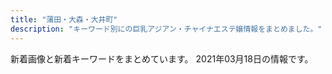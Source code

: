 ```yaml
---
title: "蒲田・大森・大井町"
description: "キーワード別にの巨乳アジアン・チャイナエステ嬢情報をまとめました。"
---
```


新着画像と新着キーワードをまとめています。
2021年03月18日の情報です。

<DmmAffiliateIns />
<KeywordTable
  shops={
    [
    {
        "img_links": [
            "http://u-care.ests.jp/images/mobile.jpg",
            "http://u-care.ests.jp/images/s_staff.jpg",
            "http://u-care.ests.jp/images/top.png",
            "http://u-care.ests.jp/images/cocoiineputiandian.jpg",
            "http://u-care.ests.jp/images/new.jpg",
            "http://u-care.ests.jp/photos/sites/36/2020/10/2020100919485084.jpeg",
            "http://u-care.ests.jp/images/s_pick.jpg",
            "http://u-care.ests.jp/photos/sites/36/2019/11/2019110314145767.jpg",
            "http://u-care.ests.jp/images/s1.png",
            "http://u-care.ests.jp/images/nbj1.jpg",
            "http://u-care.ests.jp/images/room6.jpg",
            "http://u-care.ests.jp/images/room1.jpg",
            "http://u-care.ests.jp/photos/sites/36/2020/01/2020012715190876.jpg",
            "http://u-care.ests.jp/images/room3.jpg",
            "http://u-care.ests.jp/photos/sites/36/2020/12/2020120616170454.jpeg",
            "http://u-care.ests.jp/photos/sites/36/2020/12/2020120314112231.jpg",
            "http://u-care.ests.jp/images/twitter.jpg",
            "http://u-care.ests.jp/photos/sites/36/2019/11/2019110314145623.jpg",
            "http://u-care.ests.jp/photos/sites/36/2019/07/2019072818340893.jpg",
            "http://u-care.ests.jp/photos/sites/36/2020/11/2020112313092447.jpg",
            "http://u-care.ests.jp/photos/sites/36/2019/07/2019072818341331.jpg",
            "http://u-care.ests.jp/photos/sites/36/2020/11/2020112313091813.jpg",
            "http://u-care.ests.jp/photos/sites/36/2019/07/2019072818372591.jpg",
            "http://u-care.ests.jp/photos/sites/36/2020/12/2020120314112720.jpg",
            "http://u-care.ests.jp/images/pick_bj1.jpg",
            "http://u-care.ests.jp/photos/sites/36/2019/07/2019072818340741.jpg",
            "http://u-care.ests.jp/images/hua.png",
            "http://u-care.ests.jp/photos/sites/36/2020/12/2020120314113358.jpg",
            "http://u-care.ests.jp/photos/sites/36/2020/01/2020012715190245.jpg",
            "http://u-care.ests.jp/photos/sites/36/2019/07/201907281834152.jpg",
            "http://u-care.ests.jp/images/b.png",
            "http://u-care.ests.jp/images/nbj3.jpg",
            "http://u-care.ests.jp/photos/sites/36/2021/02/2021020516323421.jpg",
            "http://u-care.ests.jp/images/pick_bj3.jpg",
            "http://u-care.ests.jp/photos/sites/36/2019/07/2019072818341268.jpg",
            "http://u-care.ests.jp/images/s_link.jpg",
            "http://u-care.ests.jp/images/s_blog.jpg",
            "http://u-care.ests.jp/photos/sites/36/2020/10/2020101014510564.jpeg",
            "http://u-care.ests.jp/images/s_face.jpg",
            "http://u-care.ests.jp/images/room2.jpg",
            "http://u-care.ests.jp/images/a.png",
            "http://u-care.ests.jp/photos/sites/36/2019/07/2019072818341881.jpg",
            "http://u-care.ests.jp/photos/sites/36/2020/05/2020052816205245.jpeg",
            "http://u-care.ests.jp/images/room5.jpg",
            "http://u-care.ests.jp/photos/sites/36/2021/02/2021020516324022.jpg",
            "http://u-care.ests.jp/images/s.png",
            "http://u-care.ests.jp/images/1.jpg",
            "http://u-care.ests.jp/images/room4.jpg",
            "http://u-care.ests.jp/photos/sites/36/2019/07/2019072818341463.jpg",
            "http://u-care.ests.jp/photos/sites/36/2019/07/201907281834129.jpg"
        ],
        "keywords": {
            "E": 13,
            "85": 26,
            "C": 11,
            "87": 52,
            "D": 106,
            "86": 39,
            "89": 13
        },
        "name": "CoCo.\u30a4\u30a4\u306d!",
        "station": "JR\u84b2\u7530\u99c5\u897f\u53e3",
        "url": "http://u-care.ests.jp/"
    },
    {
        "name": "Princess",
        "keywords": {
            "D": 14,
            "88": 5,
            "85": 4,
            "86": 1,
            "91": 4
        },
        "url": "http://www.es-princess.com/",
        "img_links": [
            "http://www.es-princess.com/s/images/t5.jpg",
            "http://www.es-princess.com/images/foot_34.jpg",
            "http://www.es-princess.com/images/upload/thumb/7358bb17b522d506.jpg",
            "http://www.es-princess.com/s/images/t2.jpg",
            "http://www.es-princess.com/s/images/iphone.png",
            "http://www.es-princess.com/images/upload/thumb/c9fd1fe34ca64bc2.png",
            "http://www.es-princess.com/images/upload/thumb/05aaf6a4110be4ac.jpg",
            "http://www.es-princess.com/s/images/service_07.png",
            "http://www.es-princess.com/s/image/nav_cast.png",
            "http://www.es-princess.com/images/upload/thumb/c191f88ab8347247.jpg",
            "http://www.es-princess.com/s/images/slider/next.png",
            "http://www.es-princess.com/images/index_13.jpg",
            "http://www.es-princess.com/images/index_23.jpg",
            "http://www.es-princess.com/images/upload/thumb/befa35bfd3fcc1cf.jpg",
            "http://www.es-princess.com/s/images/t7.jpg",
            "http://www.es-princess.com/images/info.jpg",
            "http://www.es-princess.com/images/index_17.jpg",
            "http://www.es-princess.com/images/upload/thumb/5e0537ee102a37b1.jpg",
            "http://www.es-princess.com/images/index_21.jpg",
            "http://www.es-princess.com/images/upload/thumb/a73cd0efe4586362.jpg",
            "http://www.es-princess.com/images/index_02.jpg",
            "http://www.es-princess.com/images/index_18.jpg",
            "http://www.es-princess.com/s/images/t8.jpg",
            "http://www.es-princess.com/images/upload/thumb/9081c49e0239e8dc.jpg",
            "http://www.es-princess.com/images/index_01.jpg",
            "http://www.es-princess.com/images/upload/thumb/b5e216c30766fe2c.jpg",
            "http://www.es-princess.com/s/images/slider/prev.png",
            "http://www.es-princess.com/images/upload/thumb/abb982c0ed8c784a.jpg",
            "http://www.es-princess.com/s/images/pc.png",
            "http://www.es-princess.com/images/upload/thumb/d7645c329c045bbf.jpg",
            "http://www.es-princess.com/images/upload/thumb/977b6b56e17935b8.jpg",
            "http://www.es-princess.com/images/index_04.jpg",
            "http://www.es-princess.com/images/index_19.jpg",
            "http://www.es-princess.com/s/images/slider/2.jpg",
            "http://www.es-princess.com/images/upload/thumb/ba9e1b4477f15b72.jpg",
            "http://www.es-princess.com/s/image/nav_topics.png",
            "http://www.es-princess.com/images/upload/thumb/1a80890acbd23f61.jpg",
            "http://www.es-princess.com/images/index_15.jpg",
            "http://www.es-princess.com/images/upload/thumb/34d0c1f12f3d1581.jpg",
            "http://www.es-princess.com/images/index_06.jpg",
            "http://www.es-princess.com/images/upload/thumb/380cd518ae78d99c.jpg",
            "http://www.es-princess.com/s/images/okubokomachi.jpg",
            "http://www.es-princess.com/s/images/t6.jpg",
            "http://www.es-princess.com/images/upload/thumb/5a01d26b03ae3963.jpg",
            "http://www.es-princess.com/images/staff_13.jpg",
            "http://www.es-princess.com/s/images/tel.png",
            "http://www.es-princess.com/s/images/service_01.png",
            "http://www.es-princess.com/images/upload/thumb/a77e3ba56953c62a.jpg",
            "http://www.es-princess.com/s/image/nav_top.png",
            "http://www.es-princess.com/images/upload/thumb/966442429a421ade.jpg",
            "http://www.es-princess.com/images/upload/thumb/18e6044b88e2d742.jpg",
            "http://www.es-princess.com/images/index_34.jpg",
            "http://www.es-princess.com/s/image/nav_hotel.png",
            "http://www.es-princess.com/images/index_31.jpg",
            "http://www.es-princess.com/images/upload/thumb/af672e0eb7d28ee6.jpg",
            "http://www.es-princess.com/s/images/t1.jpg",
            "http://www.es-princess.com/images/index_36.jpg",
            "http://www.es-princess.com/images/index_25.jpg",
            "http://www.es-princess.com/images/index_05.jpg",
            "http://www.es-princess.com/s/uploads/04.jpg",
            "http://www.es-princess.com/s/images/top_2.jpg",
            "http://www.es-princess.com/s/image/nav_manga.png",
            "http://www.es-princess.com/images/rec_13.jpg",
            "http://www.es-princess.com/images/upload/thumb/123b8dc1f8010cd7.jpg",
            "http://www.es-princess.com/s/images/t4.jpg",
            "http://www.es-princess.com/images/upload/thumb/0403172defd2aa75.jpg",
            "http://www.es-princess.com/images/03.jpg",
            "http://www.es-princess.com/images/index_35.jpg",
            "http://www.es-princess.com/s/uploads/01.jpg",
            "http://www.es-princess.com/images/info_13.jpg",
            "http://www.es-princess.com/images/upload/thumb/667df216753c34cf.jpg",
            "http://www.es-princess.com/images/upload/thumb/33b8e868c76e480e.jpg",
            "http://www.es-princess.com/images/index_07.jpg",
            "http://www.es-princess.com/images/upload/thumb/8daadfa86c3af0ee.jpg",
            "http://es-princess.com/images/index_07.jpg",
            "http://www.es-princess.com/images/upload/thumb/99ff32906f064430.jpg",
            "http://www.es-princess.com/s/uploads/02a.jpg",
            "http://www.es-princess.com/images/upload/thumb/4fbbf39dbb4b5671.jpeg",
            "http://www.es-princess.com/images/rec.jpg",
            "http://www.es-princess.com/images/upload/thumb/314d78dc282a338e.jpg",
            "http://www.es-princess.com/s/images/t3.jpg",
            "http://www.es-princess.com/images/02.jpg",
            "http://www.es-princess.com/images/upload/thumb/440836ac204e3ae6.jpg",
            "http://www.es-princess.com/images/upload/thumb/140d1b4166940516.jpg",
            "http://www.es-princess.com/images/index_03.jpg",
            "http://www.es-princess.com/images/upload/thumb/026f0a00a7ebcac9.jpg",
            "http://www.es-princess.com/images/index_24.jpg",
            "http://www.es-princess.com/images/upload/thumb/fac24168ab90cc92.jpg",
            "http://www.es-princess.com/girl/01.jpg",
            "http://www.es-princess.com/images/01.jpg",
            "http://www.es-princess.com/s/images/slider/1.jpg",
            "http://www.es-princess.com/s/images/service_03.png",
            "http://es-princess.com/images/index_06.jpg",
            "http://www.es-princess.com/images/upload/thumb/b673f5c7b6c0c654.jpg",
            "http://www.es-princess.com/s/uploads/02.jpg",
            "http://www.es-princess.com/images/index_27.jpg",
            "http://www.es-princess.com/images/index_29.jpg",
            "http://www.es-princess.com/images/upload/thumb/199865d366667d99.jpg",
            "http://www.es-princess.com/s/image/nav_sys.png",
            "http://www.es-princess.com/images/upload/thumb/28d10c17ec4ef55b.jpg",
            "http://www.es-princess.com/images/upload/thumb/cc93f6d3b2f1a8dd.jpg",
            "http://www.es-princess.com/images/upload/thumb/4caabf554de9febf.jpg",
            "http://www.es-princess.com/images/upload/thumb/d0adbd6a55204cc6.jpg",
            "http://www.es-princess.com/s/images/slider/3.jpg",
            "http://www.es-princess.com/images/index_28.jpg",
            "http://www.es-princess.com/images/upload/thumb/570cec0ed7dbb299.jpg"
        ],
        "station": "JR\u84b2\u7530\u99c5\u897f\u53e3"
    },
    {
        "station": "JR\u84b2\u7530\u99c5\u897f\u53e3",
        "keywords": {},
        "name": "NEW\u30a4\u30d6",
        "url": "http://www.tokyo-0001.xyz/",
        "img_links": [
            "http://www.tokyo-0001.xyz/img/img1.jpg",
            "http://www.tokyo-0001.xyz/img/bnr02.jpg",
            "http://www.tokyo-0001.xyz/img/bnr00.jpg",
            "http://www.tokyo-0001.xyz/img/img-txt-01.png",
            "http://www.tokyo-0001.xyz/img/bnr01.jpg",
            "http://www.tokyo-0001.xyz/img/ttl-02.png",
            "http://www.tokyo-0001.xyz/img/ttl-04.png",
            "http://www.tokyo-0001.xyz/img/girls05.jpg",
            "http://www.tokyo-0001.xyz/img/girls06.jpg",
            "http://www.tokyo-0001.xyz/img/girls04.jpg",
            "http://www.tokyo-0001.xyz/img/img3.jpg",
            "http://www.tokyo-0001.xyz/img/img2.jpg",
            "http://www.tokyo-0001.xyz/img/ttl-03.png",
            "http://www.tokyo-0001.xyz/img/girls02.jpg",
            "http://www.tokyo-0001.xyz/img/girls01.jpg",
            "http://www.tokyo-0001.xyz/img/girls03.jpg",
            "http://www.tokyo-0001.xyz/img/ttl-01.png"
        ]
    },
    {
        "url": "http://syarumu.net",
        "name": "\u30b7\u30e3\u30eb\u30e0",
        "keywords": {},
        "img_links": [
            "http://syarumu.net/up/uploads/20160812161809aiko5.jpg",
            "http://syarumu.net/up/uploads/20160812161757aiko4.jpg",
            "http://syarumu.net/up/uploads/20161219214103hitomi1.jpg",
            "http://syarumu.net/up/uploads/20171119193048nana4.jpg",
            "http://syarumu.net/up/uploads/2020062222282211.jpg",
            "http://syarumu.net/up/uploads/20190522203018saori1.jpg",
            "http://syarumu.net/up/uploads/20180802213607serina.jpg",
            "http://syarumu.net/up/newsimg/20170406223636mao.jpg",
            "http://syarumu.net/up/uploads/20191028120109pre.jpg",
            "http://syarumu.net/up/uploads/20190912225320hina.jpg",
            "http://syarumu.net/up/uploads/20170106012055kira3.jpg",
            "http://syarumu.net/up/uploads/20190522203024saori2.jpg",
            "http://syarumu.net/up/uploads/20171016204051mayumi1.jpg",
            "http://syarumu.net/up/newsimg/201707272103202.jpg",
            "http://syarumu.net/up/newsimg/20171016204113mayumi1.jpg",
            "http://syarumu.net/up/uploads/20171016204051mayumi2.jpg",
            "http://syarumu.net/images/tel.jpg",
            "http://syarumu.net/up/uploads/20170406223535mao.jpg",
            "http://syarumu.net/up/uploads/20190301204316ayako.jpg",
            "http://syarumu.net/images/info.png",
            "http://syarumu.net/up/uploads/20190525003719risa1.jpg",
            "http://syarumu.net/up/uploads/20180802213619serina1.jpg",
            "http://syarumu.net/up/uploads/20160813224746kasumi.jpg",
            "http://syarumu.net/up/uploads/20200728221353kana.jpg",
            "http://syarumu.net/up/uploads/20190819221937moe.jpg",
            "http://syarumu.net/up/uploads/20190903230049natumi.jpg",
            "http://syarumu.net/up/uploads/20190813233629mirai2.jpg",
            "http://syarumu.net/up/uploads/20160812161741aiko.jpg",
            "http://syarumu.net/up/uploads/20190516211959k1.jpg",
            "http://syarumu.net/up/uploads/20191121214351yua.jpg",
            "http://syarumu.net/up/uploads/20171119193015nana3.jpg",
            "http://syarumu.net/images/qj.jpg",
            "http://syarumu.net/up/newsimg/20180519150354kanaa.jpg",
            "http://syarumu.net/up/uploads/2017101023014120170519212939eri1.jpg",
            "http://syarumu.net/images/price.jpg",
            "http://syarumu.net/up/uploads/20160811191905hitomi.jpg",
            "http://syarumu.net/up/uploads/20190720013113erika.jpg",
            "http://syarumu.net/up/uploads/20190426134943sumire1.jpg",
            "http://syarumu.net/up/uploads/202006222228319.jpg",
            "http://syarumu.net/up/uploads/20190903230049natumi2.jpg",
            "http://syarumu.net/up/uploads/20200728221316kan.jpg",
            "http://syarumu.net/images/qr.jpg",
            "http://syarumu.net/up/uploads/20190426134932sumire.jpg",
            "http://syarumu.net/up/uploads/20190714114509image.jpeg",
            "http://syarumu.net/up/uploads/20191121214442AXKE6657.jpg",
            "http://syarumu.net/up/uploads/20171016204051mayumi.jpg",
            "http://syarumu.net/up/newsimg/20180519143336risa1.jpg",
            "http://syarumu.net/up/uploads/20180802213555serina2.jpg",
            "http://syarumu.net/up/uploads/20190912225327hina1.jpg",
            "http://syarumu.net/up/uploads/20190525003732risa.jpg",
            "http://syarumu.net/up/uploads/20190516212007k2.jpg",
            "http://syarumu.net/up/uploads/20171001173455haruka.jpg",
            "http://syarumu.net/up/uploads/20170108170417kira4.jpg",
            "http://syarumu.net/up/uploads/20181204215307yurika.jpg",
            "http://syarumu.net/up/uploads/20201008205617r.jpg",
            "http://syarumu.net/up/uploads/20180802213749ai.jpg",
            "http://syarumu.net/up/uploads/20190912225334hina2.jpg",
            "http://syarumu.net/up/uploads/20190301204324ayako1.jpg"
        ],
        "station": "JR\u84b2\u7530\u99c5\u6771\u53e3"
    },
    {
        "keywords": {},
        "name": "No1\u30fb\u30ca\u30f3\u30d0\u30fc\u30ef\u30f3",
        "img_links": [
            "http://pro-akasuri.net/images/banners/eyecatch1.jpg",
            "http://pro-akasuri.net/images/banners/pic4.jpg",
            "http://pro-akasuri.net/staff/staff5.jpg",
            "http://pro-akasuri.net/images/banners/top1.jpg",
            "http://pro-akasuri.net/staff/staff7.jpg",
            "http://pro-akasuri.net/images/banners/b-tel.png",
            "http://pro-akasuri.net/images/banners/pic1.jpg",
            "http://pro-akasuri.net/pic/pic2.jpg",
            "http://pro-akasuri.net/pic/pic4.jpg",
            "http://pro-akasuri.net/staff/staff6.jpg",
            "http://pro-akasuri.net/staff/staff1.jpg",
            "http://pro-akasuri.net/images/banners/2.png",
            "http://pro-akasuri.net/pic/pic6.jpg",
            "http://pro-akasuri.net/images/banners/pic3.jpg",
            "http://pro-akasuri.net/images/banners/side-oil.png",
            "http://pro-akasuri.net/staff/staff13.jpg",
            "http://pro-akasuri.net/images/banners/eyecatch4.jpg",
            "http://pro-akasuri.net/pic/pic1.jpg",
            "http://pro-akasuri.net/images/banners/top2.png",
            "http://pro-akasuri.net/images/banners/3.png",
            "http://pro-akasuri.net/staff/staff9.jpg",
            "http://pro-akasuri.net/pic/pic5.jpg",
            "http://pro-akasuri.net/images/banners/bill.jpg",
            "http://pro-akasuri.net/pic/pic3.jpg",
            "http://pro-akasuri.net/images/banners/1.png",
            "http://pro-akasuri.net/staff/staff11.jpg",
            "https://ranking-deli.jp/assets/img/user/link/2020bnr04.jpg",
            "http://pro-akasuri.net/pic/pic8.jpg",
            "http://pro-akasuri.net/pic/pic7.jpg",
            "http://pro-akasuri.net/images/banners/pic2.jpg",
            "http://pro-akasuri.net/images/banners/b-3f.png",
            "http://pro-akasuri.net/images/banners/b-credit.png",
            "http://pro-akasuri.net/staff/staff10.jpg"
        ],
        "url": "http://pro-akasuri.net/",
        "station": "JR\u84b2\u7530\u99c5\u897f\u53e3"
    },
    {
        "url": "http://pandora.esjp.xyz",
        "keywords": {},
        "img_links": [
            "http://pandora.esjp.xyz/images/pro_girl_line.png",
            "http://pandora.esjp.xyz/images/room/r2.jpg",
            "http://pandora.esjp.xyz/images/bar_staff.jpg",
            "http://pandora.esjp.xyz/images/room/r1.jpg",
            "http://pandora.esjp.xyz/images/tel.png",
            "http://pandora.esjp.xyz/girl/3.jpg",
            "http://pandora.esjp.xyz/images/mobile.png",
            "http://pandora.esjp.xyz/girl/6.jpg",
            "http://pandora.esjp.xyz/girl/5.jpg",
            "http://pandora.esjp.xyz/images/return.png",
            "http://pandora.esjp.xyz/girl/4.jpg"
        ],
        "station": "JR\u5927\u68ee\u99c5\u5317\u53e3",
        "name": "\u30d1\u30f3\u30c9\u30e9"
    },
    {
        "station": "JR\u5927\u4e95\u753a\u99c5\u4e2d\u592e\u897f\u53e3",
        "keywords": {
            "C": 8
        },
        "url": "http://e-satsuki.net/",
        "img_links": [
            "http://e-satsuki.net/images/kiki1.jpg",
            "http://e-satsuki.net/images/aya2.jpg",
            "http://e-satsuki.net/images/sa2.jpg",
            "http://e-satsuki.net/images/mobile-tit.jpg",
            "http://e-satsuki.net/images/topp.jpg",
            "http://e-satsuki.net/images/manami1.jpg",
            "http://e-satsuki.net/images/flash3.jpg",
            "http://e-satsuki.net/images/sa1.jpg",
            "http://e-satsuki.net/images/top.png",
            "http://e-satsuki.net/images/tit-staff.jpg",
            "http://e-satsuki.net/images/flash1.jpg",
            "http://e-satsuki.net/images/kiki2.jpg",
            "http://e-satsuki.net/images/ss2.jpg",
            "http://e-satsuki.net/images/coyuki2.jpg",
            "http://e-satsuki.net/images/eri2.jpg",
            "http://e-satsuki.net/images/flash2.jpg",
            "http://e-satsuki.net/images/i-mobile.jpg",
            "http://e-satsuki.net/images/new-tit.jpg",
            "http://e-satsuki.net/images/eli.jpg",
            "http://e-satsuki.net/images/manami2.jpg",
            "http://e-satsuki.net/images/aya1.jpg",
            "http://e-satsuki.net/images/jieshao-tit.jpg",
            "http://e-satsuki.net/images/ss1.jpg",
            "http://e-satsuki.net/images/eli2.jpg",
            "http://e-satsuki.net/images/update-tit.jpg",
            "http://e-satsuki.net/images/pick-tit.jpg",
            "http://e-satsuki.net/images/coyuki1.jpg",
            "http://e-satsuki.net/images/eri1.jpg"
        ],
        "name": "\u3055\u3064\u304d"
    },
    {
        "img_links": [
            "http://massage-esthe.pw/images/req_03.jpg",
            "http://massage-esthe.pw/images/cg09.jpg",
            "http://massage-esthe.pw/images/mainvisual_01_s.jpg",
            "http://massage-esthe.pw/images/icon_new.png",
            "http://massage-esthe.pw/images/head_interior.jpg",
            "http://massage-esthe.pw/images/cg03.jpg",
            "http://massage-esthe.pw/images/cg11.jpg",
            "http://massage-esthe.pw/images/mainvisual_01.jpg",
            "http://massage-esthe.pw/images/sys01.jpg",
            "http://massage-esthe.pw/images/sys02.jpg",
            "http://massage-esthe.pw/images/head_therapist.jpg",
            "http://massage-esthe.pw/images/cg102.jpg",
            "http://massage-esthe.pw/images/cg02.jpg",
            "http://massage-esthe.pw/images/cg101.jpg",
            "http://massage-esthe.pw/images/cg07.jpg",
            "http://massage-esthe.pw/images/sys03.jpg",
            "http://massage-esthe.pw/images/mainvisual_02.jpg",
            "http://massage-esthe.pw/images/cg031.jpg",
            "http://massage-esthe.pw/images/con01.jpg",
            "http://massage-esthe.pw/images/cg091.jpg",
            "http://massage-esthe.pw/images/cg10.jpg",
            "http://massage-esthe.pw/images/con03.jpg",
            "http://massage-esthe.pw/images/sw_tel.png",
            "http://massage-esthe.pw/images/cg04.jpg",
            "http://massage-esthe.pw/images/trigger.jpg",
            "http://massage-esthe.pw/images/sw_home.png",
            "http://massage-esthe.pw/images/mainvisual_02_s.jpg",
            "http://massage-esthe.pw/images/cg01.jpg",
            "http://massage-esthe.pw/images/cg06.jpg",
            "http://massage-esthe.pw/images/cg021.jpg",
            "http://massage-esthe.pw/images/con02.jpg",
            "http://massage-esthe.pw/images/cg05.jpg",
            "http://massage-esthe.pw/images/cg08.jpg"
        ],
        "keywords": {},
        "station": "JR\u84b2\u7530\u99c5\u897f\u53e3",
        "name": "\u30aa\u30ec\u306eHoney",
        "url": "http://massage-esthe.pw/"
    },
    {
        "keywords": {
            "86": 1,
            "D": 1,
            "90": 1,
            "C": 4,
            "88": 3
        },
        "name": "\u771f\u5fc3",
        "url": "http://k-rlx.info/",
        "img_links": [
            "http://k-rlx.info/images/02.jpg",
            "http://k-rlx.info/girls/05.jpg",
            "http://k-rlx.info/images/rec.jpg",
            "http://k-rlx.info/images/index_08.jpg",
            "http://k-rlx.info/images/info_15.jpg",
            "http://k-rlx.info/images/index_01.jpg",
            "http://k-rlx.info/images/03.jpg",
            "http://k-rlx.info/images/index_22.jpg",
            "http://k-rlx.info/images/index_12.jpg",
            "http://k-rlx.info/images/index_03.jpg",
            "http://k-rlx.info/images/index_19.jpg",
            "http://k-rlx.info/images/index_18.jpg",
            "http://k-rlx.info/images/index_05.jpg",
            "http://k-rlx.info/images/index_06.jpg",
            "http://k-rlx.info/images/index_29.jpg",
            "http://k-rlx.info/images/staff_15.jpg",
            "http://k-rlx.info/images/index_16.jpg",
            "http://k-rlx.info/images/index_21.jpg",
            "http://k-rlx.info/girls/04.jpg",
            "http://k-rlx.info/images/index_28.jpg",
            "http://k-rlx.info/images/index_24.jpg",
            "http://k-rlx.info/images/index_26.jpg",
            "http://k-rlx.info/girls/00.jpg",
            "http://k-rlx.info/images/sub_28.jpg",
            "http://k-rlx.info/images/index_17.jpg",
            "http://k-rlx.info/images/index_30.jpg",
            "http://k-rlx.info/images/index_20.jpg",
            "http://k-rlx.info/girls/08.jpg",
            "http://k-rlx.info/images/01.jpg",
            "http://k-rlx.info/images/index_27.jpg",
            "http://k-rlx.info/images/index_09.jpg",
            "http://k-rlx.info/images/rec_15.jpg",
            "http://k-rlx.info/girls/01.jpg",
            "http://k-rlx.info/images/info.jpg",
            "http://k-rlx.info/images/index_07.jpg",
            "http://k-rlx.info/images/index_04.jpg",
            "http://k-rlx.info/images/index_10.jpg",
            "http://k-rlx.info/images/index_13.jpg",
            "http://k-rlx.info/girls/02.jpg",
            "http://k-rlx.info/girls/03.jpg",
            "http://k-rlx.info/images/index_25.jpg",
            "http://k-rlx.info/images/index_02.jpg"
        ],
        "station": "JR\u5927\u68ee\u99c5\u6771\u53e3"
    },
    {
        "keywords": {},
        "url": "http://sh-sumairu.work/",
        "img_links": [
            "http://sh-sumairu.work/uploads/200821/1-200R10ZQ14K.jpg",
            "http://sh-sumairu.work/uploads/181114/1-1Q114124Z0411.jpg",
            "http://sh-sumairu.work/uploads/191022/1-191022133S3B2.jpg",
            "http://sh-sumairu.work/templets/default/pc/picture/s_news.png",
            "http://sh-sumairu.work/uploads/allimg/180612/1-1P612160305350.jpg",
            "http://sh-sumairu.work/templets/default/pc/picture/staffs.png",
            "http://sh-sumairu.work/templets/default/pc/picture/end1.jpg",
            "http://sh-sumairu.work/uploads/180612/1-1P612160029349.jpg",
            "http://sh-sumairu.work/uploads/191211/1-191211140J3640.jpg",
            "http://sh-sumairu.work/uploads/180612/1-1P6121601061c.jpg",
            "http://sh-sumairu.work/uploads/210119/1-2101191H10H45.jpg",
            "http://sh-sumairu.work/uploads/171031/1-1G0311G531445.jpg",
            "http://sh-sumairu.work/uploads/191211/1-191211140S1194.jpg",
            "http://sh-sumairu.work/uploads/171031/1-1G0311G505933.jpg",
            "http://sh-sumairu.work/uploads/171031/1-1G0311G556445.jpg",
            "http://sh-sumairu.work/templets/default/pc/picture/s_pick.png",
            "http://sh-sumairu.work/uploads/181128/1-1Q12Q62QK29.jpg",
            "http://sh-sumairu.work/templets/default/pc/picture/face.png",
            "http://sh-sumairu.work/templets/default/pc/picture/s_staff.png",
            "http://sh-sumairu.work/uploads/171031/1-1G0311G4095M.jpg",
            "http://sh-sumairu.work/uploads/180227/1-1P22G40S5448.jpg",
            "http://sh-sumairu.work/uploads/181114/1-1Q11412563D55.jpg",
            "http://sh-sumairu.work/uploads/171031/1-1G0311G344914.jpg"
        ],
        "station": "JR\u5927\u68ee\u99c5\u6771\u53e3",
        "name": "\u30b9\u30de\u30a4\u30eb"
    },
    {
        "station": "JR\u84b2\u7530\u99c5\u897f\u53e3",
        "keywords": {},
        "url": "http://kinraku.este88.com/",
        "name": "\u91d1\u697d-\u30ad\u30f3\u30e9\u30af-",
        "img_links": [
            "http://kinraku.este88.com/gals/yuri1.jpg",
            "http://kinraku.este88.com/img/header03.jpg",
            "http://kinraku.este88.com/gals/momo1.jpg",
            "http://kinraku.este88.com/img/header01.jpg",
            "http://kinraku.este88.com/images/sp02.jpg",
            "http://kinraku.este88.com/img/header00.jpg",
            "http://kinraku.este88.com/gals/risa1.jpg",
            "http://kinraku.este88.com/img/header02.jpg",
            "http://kinraku.este88.com/gals/yuyu1.jpg",
            "http://kinraku.este88.com/gals/rara1.jpg",
            "http://kinraku.este88.com/gals/kiki1.jpg"
        ]
    },
    {
        "url": "http://www.cosmos.relaxjp.info/",
        "station": "JR\u5927\u68ee\u99c5\u897f\u53e3",
        "name": "\u30b3\u30b9\u30e2\u30b9",
        "keywords": {
            "C": 13
        },
        "img_links": [
            "http://www.cosmos.relaxjp.info/files/005.jpg",
            "http://www.cosmos.relaxjp.info/common/img/image3.jpg",
            "http://www.cosmos.relaxjp.info/files/006.jpg",
            "http://www.cosmos.relaxjp.info/files/004.jpg",
            "http://www.cosmos.relaxjp.info/common/img/shop/r1.jpg",
            "http://www.cosmos.relaxjp.info/common/img/shop/r2.jpg",
            "http://www.cosmos.relaxjp.info/common/img/shop/r4.jpg",
            "http://www.cosmos.relaxjp.info/common/img/shop/r3.jpg",
            "http://www.cosmos.relaxjp.info/common/img/top_img001.png",
            "http://www.cosmos.relaxjp.info/files/001.jpg",
            "http://www.cosmos.relaxjp.info/files/003.jpg",
            "http://www.cosmos.relaxjp.info/files/002.jpg",
            "http://www.cosmos.relaxjp.info/common/img/image2.jpg",
            "http://www.cosmos.relaxjp.info/common/img/image1.jpg",
            "http://www.cosmos.relaxjp.info/images/call_sp.png"
        ]
    },
    {
        "img_links": [
            "http://www.arabianoyoru.com/images/upload/8c714cbe908fdcfa.jpg",
            "http://www.arabianoyoru.com/images/upload/18f83fb2064586df.jpg",
            "http://www.arabianoyoru.com/images/upload/thumb/1bdcd13f57cbf51b.jpg",
            "http://www.arabianoyoru.com/images/rec.jpg",
            "http://www.arabianoyoru.com/images/index_04.jpg",
            "http://www.arabianoyoru.com/images/staff_12.jpg",
            "http://www.arabianoyoru.com/s/images/icon_topics.png",
            "http://www.arabianoyoru.com/images/upload/9ade184b158a1622.jpg",
            "http://www.arabianoyoru.com/images/upload/thumb/a29f5a4a28b905cc.jpg",
            "http://www.arabianoyoru.com/images/upload/e3e089bc950ef93e.jpg",
            "http://www.arabianoyoru.com/images/r03.jpg",
            "http://www.arabianoyoru.com/images/upload/2f10cf77f8d7b399.jpg",
            "http://www.arabianoyoru.com/images/upload/eb30a7e162d494b7.jpg",
            "http://www.arabianoyoru.com/images/index_07.jpg",
            "http://www.arabianoyoru.com/images/upload/0400f28cf0042ef7.jpg",
            "http://www.arabianoyoru.com/images/sys.jpg",
            "http://www.arabianoyoru.com/images/sub_17.png",
            "http://www.arabianoyoru.com/images/upload/68db36b1211cebb9.jpg",
            "http://www.arabianoyoru.com/images/upload/4a9b52f014c57b14.jpg",
            "http://www.arabianoyoru.com/s/images/r03.jpg",
            "http://www.arabianoyoru.com/images/sub_15.jpg",
            "http://www.arabianoyoru.com/images/index_09.jpg",
            "http://www.arabianoyoru.com/images/index_06.jpg",
            "http://www.arabianoyoru.com/images/upload/845ccdcc528743c1.jpg",
            "http://www.arabianoyoru.com/images/01.jpg",
            "http://www.arabianoyoru.com/images/upload/a29f5a4a28b905cc.jpg",
            "http://www.arabianoyoru.com/girl/012.jpg",
            "http://www.arabianoyoru.com/images/upload/539fdf3e384c469c.jpg",
            "http://www.arabianoyoru.com/images/upload/thumb/a893b1da1128d1f5.jpg",
            "http://www.arabianoyoru.com/images/upload/f758de4c846e44e7.jpg",
            "http://www.arabianoyoru.com/images/upload/a893b1da1128d1f5.jpg",
            "http://www.arabianoyoru.com/s/girl/01.jpg",
            "http://www.arabianoyoru.com/images/upload/a814b7e0bf080e1a.jpg",
            "http://www.arabianoyoru.com/images/upload/thumb/2f10cf77f8d7b399.jpg",
            "http://www.arabianoyoru.com/images/index_11.jpg",
            "http://www.arabianoyoru.com/images/upload/581da65ae95ac110.jpg",
            "http://www.arabianoyoru.com/images/sub_16.png",
            "http://www.arabianoyoru.com/images/upload/ee0c285b7dee8567.jpg",
            "http://www.arabianoyoru.com/images/upload/thumb/66a58b73f3d149ef.jpg",
            "http://www.arabianoyoru.com/images/index_15.jpg",
            "http://www.arabianoyoru.com/images/upload/thumb/581da65ae95ac110.jpg",
            "http://www.arabianoyoru.com/images/upload/564cb6c5b230ca3d.jpg",
            "http://www.arabianoyoru.com/images/upload/thumb/539fdf3e384c469c.jpg",
            "http://www.arabianoyoru.com/images/upload/6edb9fff24d5531d.jpg",
            "http://www.arabianoyoru.com/images/upload/thumb/9ade184b158a1622.jpg",
            "http://www.arabianoyoru.com/images/info_01.jpg",
            "http://www.arabianoyoru.com/images/upload/c1c4634be9e43e96.jpg",
            "http://www.arabianoyoru.com/images/sub_16.jpg",
            "http://www.arabianoyoru.com/images/upload/1bdcd13f57cbf51b.jpg",
            "http://www.arabianoyoru.com/images/r02.jpg",
            "http://www.arabianoyoru.com/images/upload/17edc747659021f9.jpg",
            "http://www.arabianoyoru.com/images/index_12.jpg",
            "http://www.arabianoyoru.com/images/upload/thumb/ee0c285b7dee8567.jpg",
            "http://www.arabianoyoru.com/images/upload/4d0b81e791f8dd2a.jpg",
            "http://www.arabianoyoru.com/images/index_02.jpg",
            "http://www.arabianoyoru.com/images/upload/thumb/c1c4634be9e43e96.jpg",
            "http://www.arabianoyoru.com/images/upload/thumb/4a9b52f014c57b14.jpg",
            "http://www.arabianoyoru.com/images/r04.jpg",
            "http://www.arabianoyoru.com/images/rec_12.jpg",
            "http://www.arabianoyoru.com/images/upload/4532de498ca39c33.jpg",
            "http://www.arabianoyoru.com/images/acc_01.jpg",
            "http://www.arabianoyoru.com/images/upload/0976cdac54ed3543.jpg",
            "http://www.arabianoyoru.com/images/upload/thumb/564cb6c5b230ca3d.jpg",
            "http://www.arabianoyoru.com/images/upload/thumb/6edb9fff24d5531d.jpg",
            "http://www.arabianoyoru.com/images/upload/thumb/e3e089bc950ef93e.jpg",
            "http://www.arabianoyoru.com/images/02.jpg",
            "http://www.arabianoyoru.com/images/fanhui.png",
            "http://www.arabianoyoru.com/images/upload/thumb/eb30a7e162d494b7.jpg",
            "http://www.arabianoyoru.com/images/upload/thumb/c5ff3a7cfd7b9efd.jpg",
            "http://www.arabianoyoru.com/images/index_08.jpg",
            "http://www.arabianoyoru.com/s/images/r02.jpg",
            "http://www.arabianoyoru.com/s/images/r01.jpg",
            "http://www.arabianoyoru.com/images/info_12.jpg",
            "http://www.arabianoyoru.com/s/images/icon_staff.png",
            "http://www.arabianoyoru.com/images/acc_12.jpg",
            "http://www.arabianoyoru.com/images/index_10.jpg",
            "http://www.arabianoyoru.com/images/upload/thumb/845ccdcc528743c1.jpg",
            "http://www.arabianoyoru.com/images/upload/thumb/68db36b1211cebb9.jpg",
            "http://www.arabianoyoru.com/images/upload/thumb/4532de498ca39c33.jpg",
            "http://www.arabianoyoru.com/images/upload/2b92798467141387.jpg",
            "http://www.arabianoyoru.com/s/images/icon_top.png",
            "http://www.arabianoyoru.com/images/upload/2bab34e5f5f4b474.jpg",
            "http://www.arabianoyoru.com/images/sub_12.jpg",
            "http://www.arabianoyoru.com/images/upload/thumb/2b92798467141387.jpg",
            "http://www.arabianoyoru.com/images/upload/c5ff3a7cfd7b9efd.jpg",
            "http://www.arabianoyoru.com/s/images/icon_covergirl.png",
            "http://www.arabianoyoru.com/images/upload/thumb/0976cdac54ed3543.jpg",
            "http://www.arabianoyoru.com/images/upload/thumb/f758de4c846e44e7.jpg",
            "http://www.arabianoyoru.com/images/upload/thumb/a814b7e0bf080e1a.jpg",
            "http://www.arabianoyoru.com/s/images/icon_tel.png",
            "http://www.arabianoyoru.com/s/images/icon_info.png",
            "http://www.arabianoyoru.com/images/upload/66a58b73f3d149ef.jpg",
            "http://www.arabianoyoru.com/images/index_05.jpg",
            "http://www.arabianoyoru.com/images/upload/thumb/4d0b81e791f8dd2a.jpg",
            "http://www.arabianoyoru.com/s/images/r04.jpg",
            "http://www.arabianoyoru.com/images/upload/thumb/2bab34e5f5f4b474.jpg",
            "http://www.arabianoyoru.com/images/upload/thumb/18f83fb2064586df.jpg",
            "http://www.arabianoyoru.com/images/upload/thumb/17edc747659021f9.jpg",
            "http://www.arabianoyoru.com/images/upload/thumb/0400f28cf0042ef7.jpg",
            "http://www.arabianoyoru.com/images/r01.jpg",
            "http://www.arabianoyoru.com/images/upload/thumb/8c714cbe908fdcfa.jpg",
            "http://www.arabianoyoru.com/images/index_17.jpg"
        ],
        "keywords": {
            "E": 5,
            "87": 7,
            "85": 27,
            "86": 14,
            "84": 4,
            "C": 9,
            "D": 40,
            "89": 2
        },
        "station": "JR\u84b2\u7530\u99c5\u897f\u53e3",
        "url": "http://www.arabianoyoru.com/",
        "name": "\u30a2\u30e9\u30d3\u30a2\u306e\u591c"
    },
    {
        "name": "\u30b9\u30a4\u30ab",
        "img_links": [
            "http://suica.jpn.cm/images/top.jpg",
            "http://suica.jpn.cm/photos/sites/3/2021/03/2021031317253455.jpg",
            "http://suica.jpn.cm/photos/sites/3/2021/03/2021031015535435.jpg",
            "http://suica.jpn.cm/photos/sites/3/2020/08/2020082117403663.jpg",
            "http://suica.jpn.cm/photos/sites/3/2020/11/2020111415465544.jpg",
            "http://suica.jpn.cm/images/s_reruit.png",
            "http://suica.jpn.cm/photos/sites/3/2020/08/2020082117404189.jpg",
            "http://suica.jpn.cm/images/top1.jpg",
            "http://suica.jpn.cm/images/1.jpg",
            "http://suica.jpn.cm/photos/sites/3/2021/03/2021031317253231.jpg",
            "http://suica.jpn.cm/photos/sites/3/2020/08/2020081512284950.jpg",
            "http://suica.jpn.cm/photos/sites/3/2020/08/2020081512284124.jpg",
            "http://suica.jpn.cm/photos/sites/3/2020/08/202008151230107.jpg",
            "http://suica.jpn.cm/photos/sites/3/2020/08/202008191308233.jpg",
            "http://suica.jpn.cm/photos/sites/3/2021/03/202103131725332.jpg",
            "http://suica.jpn.cm/photos/sites/3/2021/03/2021031317253248.jpg",
            "http://suica.jpn.cm/images/2.jpg",
            "http://suica.jpn.cm/images/s_staff.png",
            "http://suica.jpn.cm/photos/sites/3/2020/08/2020081913081173.jpg",
            "http://suica.jpn.cm/photos/sites/3/2020/08/2020081512300276.jpg",
            "http://suica.jpn.cm/photos/sites/3/2020/08/2020081512285962.jpg",
            "http://suica.jpn.cm/images/info.jpg",
            "https://www.a-side.com/ad/koko/include/banner/koko_468x60.png",
            "http://suica.jpn.cm/images/news.png",
            "http://suica.jpn.cm/photos/sites/3/2021/03/2021031016020743.jpg",
            "http://suica.jpn.cm/photos/sites/3/2020/08/2020081913081756.jpg",
            "http://suica.jpn.cm/photos/sites/3/2020/11/2020111415464983.jpg",
            "http://suica.jpn.cm/photos/sites/3/2020/08/2020081512295237.jpg"
        ],
        "keywords": {
            "D": 12,
            "80": 2,
            "E": 2,
            "86": 4,
            "91": 2,
            "85": 4,
            "87": 2
        },
        "station": "JR\u5927\u4e95\u753a\u99c5\u4e2d\u592e\u53e3",
        "url": "http://suica.jpn.cm/"
    },
    {
        "img_links": [
            "http://onlyone.jpn.vin/photos/sites/58/2020/12/2020121505432512.jpg",
            "http://onlyone.jpn.vin/images/room1.jpg",
            "http://onlyone.jpn.vin/photos/sites/58/2020/10/2020103004200463.jpg",
            "http://onlyone.jpn.vin/photos/sites/58/2020/06/2020062506024983.jpg",
            "http://onlyone.jpn.vin/images/mobile.jpg",
            "http://onlyone.jpn.vin/images/room2.jpg",
            "http://onlyone.jpn.vin/images/nei_bj1.png",
            "http://onlyone.jpn.vin/images/news.png",
            "http://onlyone.jpn.vin/photos/sites/58/2020/10/2020100207070197.jpg",
            "http://onlyone.jpn.vin/photos/sites/58/2020/06/2020062506024979.jpg",
            "http://onlyone.jpn.vin/photos/sites/58/2020/06/202006250602509.jpg",
            "http://onlyone.jpn.vin/images/room3.jpg",
            "http://onlyone.jpn.vin/images/s_link.png",
            "http://onlyone.jpn.vin/photos/sites/58/2020/06/202006250602504.jpg",
            "http://onlyone.jpn.vin/images/s_staff.png",
            "http://onlyone.jpn.vin/images/top.png",
            "http://onlyone.jpn.vin/images/room5.jpg",
            "http://onlyone.jpn.vin/photos/sites/58/2020/09/2020092305431071.jpg",
            "http://onlyone.jpn.vin/images/end.png",
            "http://onlyone.jpn.vin/photos/sites/58/2020/10/202010300420109.jpg"
        ],
        "keywords": {
            "86": 6,
            "85": 2,
            "D": 7,
            "C": 1
        },
        "url": "http://onlyone.jpn.vin/",
        "name": "Only One",
        "station": "JR\u5927\u4e95\u753a\u99c5"
    },
    {
        "station": "JR\u5927\u68ee\u99c5\u6771\u53e3",
        "keywords": {},
        "img_links": [
            "http://heal-msg.com/staff/ruru/01.jpg",
            "http://heal-msg.com/images/s_link.png",
            "http://heal-msg.com/images/staff_bj3.jpg",
            "http://heal-msg.com/images/kanban.jpg",
            "http://heal-msg.com/images/s_staff.png",
            "http://heal-msg.com/images/s_news.png",
            "http://heal-msg.com/images/news_bj3.jpg",
            "http://heal-msg.com/staff/yuyu/01.jpg",
            "http://heal-msg.com/images/staff0.jpg",
            "http://heal-msg.com/staff/yuki/01.jpg",
            "http://heal-msg.com/images/top.jpg",
            "http://heal-msg.com/staff/rin/01.jpg"
        ],
        "name": "Sweet Time",
        "url": "http://heal-msg.com/"
    },
    {
        "keywords": {},
        "url": "http://www.dream-ai.net/",
        "station": "JR\u84b2\u7530\u99c5\u897f\u53e3",
        "img_links": [
            "http://www.dream-ai.net/images/baner.jpg",
            "http://www.dream-ai.net/images/n-03.png",
            "http://www.dream-ai.net/images/tite-link.png",
            "http://www.dream-ai.net/images/yuna.jpg",
            "http://www.dream-ai.net/images/s6.jpg",
            "http://www.dream-ai.net/images/myk1.jpg",
            "http://www.dream-ai.net/images/tit-new.png",
            "http://www.dream-ai.net/images/s3.jpg",
            "http://www.dream-ai.net/images/n-01.png",
            "http://www.dream-ai.net/images/aya.jpg",
            "http://www.dream-ai.net/images/mobile.png",
            "http://www.dream-ai.net/images/pick.png",
            "http://www.dream-ai.net/images/g61.jpg",
            "http://www.dream-ai.net/images/yuyu2.jpg",
            "http://www.dream-ai.net/images/miyo2.jpg",
            "http://www.dream-ai.net/images/miyo3.jpg",
            "http://www.dream-ai.net/images/lu3.jpg",
            "http://www.dream-ai.net/images/g62.jpg",
            "http://www.dream-ai.net/images/s5.jpg",
            "http://www.dream-ai.net/images/myk2.jpg",
            "http://www.dream-ai.net/images/s2.jpg",
            "http://www.dream-ai.net/images/g6.jpg",
            "http://www.dream-ai.net/images/yuna2.jpg",
            "http://www.dream-ai.net/images/tite-staff.png",
            "http://www.dream-ai.net/images/baner3.jpg",
            "http://www.dream-ai.net/images/s4.jpg",
            "http://www.dream-ai.net/images/s1.jpg",
            "http://www.dream-ai.net/images/tel1.png",
            "http://www.dream-ai.net/images/tit-newface.png",
            "http://www.dream-ai.net/images/lu1.jpg",
            "http://www.dream-ai.net/images/miyo1.jpg",
            "http://www.dream-ai.net/images/g22.jpg",
            "http://www.dream-ai.net/images/tel2.png",
            "http://www.dream-ai.net/images/baner2.jpg",
            "http://www.dream-ai.net/images/g23.jpg",
            "http://www.dream-ai.net/images/mimi2.jpg",
            "http://www.dream-ai.net/images/p-r.png",
            "http://www.dream-ai.net/images/lu2.jpg",
            "http://www.dream-ai.net/images/mimi3.jpg",
            "http://www.dream-ai.net/images/g0.jpg",
            "http://www.dream-ai.net/images/myk3.jpg",
            "http://www.dream-ai.net/images/g2.jpg",
            "http://www.dream-ai.net/images/end.png",
            "http://www.dream-ai.net/images/yuyu1.jpg",
            "http://www.dream-ai.net/images/mimi1.jpg"
        ],
        "name": "\u5922\u30fb\u611b"
    },
    {
        "url": "http://kenkounoie.relax-fk.com/",
        "name": "\u5065\u5eb7\u306e\u5bb6",
        "station": "\u9752\u7269\u6a2a\u4e01\u99c5",
        "keywords": {
            "86": 4,
            "85": 2,
            "90": 2,
            "C": 10,
            "88": 2
        },
        "img_links": [
            "http://kenkounoie.relax-fk.com/images/cast06.png",
            "http://kenkounoie.relax-fk.com/images/main-visual.png",
            "http://kenkounoie.relax-fk.com/images/cast05.png",
            "http://kenkounoie.relax-fk.com/images/cast07.png",
            "http://kenkounoie.relax-fk.com/images/sub-visual.png",
            "http://kenkounoie.relax-fk.com/images/cast04.png",
            "http://kenkounoie.relax-fk.com/images/kansen.png",
            "http://kenkounoie.relax-fk.com/images/cast08.png"
        ]
    },
    {
        "img_links": [
            "http://yurari.ests.co/photos/sites/33/2021/02/202102041041291.jpg",
            "http://yurari.ests.co/images/room4.jpg",
            "http://yurari.ests.co/images/room1.jpg",
            "http://yurari.ests.co/photos/sites/33/2020/10/2020102211543336.jpg",
            "http://yurari.ests.co/photos/sites/33/2020/06/2020061916403177.jpg",
            "http://yurari.ests.co/photos/sites/33/2020/12/2020121917142684.jpg",
            "http://yurari.ests.co/photos/sites/33/2020/11/2020112715562239.jpg",
            "http://yurari.ests.co/photos/sites/33/2020/07/2020072517001526.jpg",
            "http://yurari.ests.co/photos/sites/33/2020/10/2020101317404868.jpg",
            "http://yurari.ests.co/photos/sites/33/2020/09/2020090115273947.jpg",
            "http://yurari.ests.co/images/room3.jpg",
            "http://yurari.ests.co/images/info.jpg",
            "http://yurari.ests.co/images/s_news.jpg",
            "http://yurari.ests.co/photos/sites/33/2020/10/2020102010480431.jpg",
            "http://yurari.ests.co/photos/sites/33/2020/11/2020112715562914.jpg",
            "http://yurari.ests.co/images/room2.jpg",
            "http://yurari.ests.co/images/top.jpg",
            "http://yurari.ests.co/images/service3.jpg",
            "http://yurari.ests.co/photos/sites/33/2021/02/2021021012395160.jpg",
            "http://yurari.ests.co/images/s_service.png",
            "http://yurari.ests.co/photos/sites/33/2020/10/2020101916384326.jpg",
            "http://yurari.ests.co/photos/sites/33/2021/03/2021031211252053.jpg",
            "http://yurari.ests.co/images/s_staff.png",
            "http://yurari.ests.co/photos/sites/33/2021/02/2021021010544188.jpg",
            "http://yurari.ests.co/images/service1.jpg",
            "http://yurari.ests.co/photos/sites/33/2020/08/2020080117472090.jpg",
            "http://yurari.ests.co/images/service4.jpg",
            "http://yurari.ests.co/images/mobile.jpg",
            "http://yurari.ests.co/images/s_pick.jpg",
            "http://yurari.ests.co/images/service2.jpg",
            "http://yurari.ests.co/photos/sites/33/2020/09/2020090115274081.jpg"
        ],
        "keywords": {
            "D": 70,
            "86": 10,
            "83": 10,
            "F": 30,
            "84": 10,
            "E": 30,
            "92": 10,
            "85": 40,
            "87": 40,
            "88": 10
        },
        "name": "\u3075\u308f\u3075\u308f",
        "url": "http://yurari.ests.co/",
        "station": "JR\u84b2\u7530\u99c5\u897f\u53e3"
    },
    {
        "keywords": {
            "86": 8,
            "D": 16,
            "C": 24,
            "85": 24,
            "87": 8
        },
        "img_links": [
            "http://www.oasis.maesjp.com/images/m1.jpg",
            "http://www.oasis.maesjp.com/images/m3.jpg",
            "http://www.oasis.maesjp.com/files/005.jpg",
            "http://www.oasis.maesjp.com/files/003.jpg",
            "http://www.oasis.maesjp.com/files/001.jpg",
            "http://www.oasis.maesjp.com/files/004.jpg",
            "http://www.oasis.maesjp.com/images/rsubt6.png",
            "http://www.oasis.maesjp.com/photo_news/upimg/112116017a8c0c8986_0.jpg",
            "http://www.oasis.maesjp.com/images/r01.jpg",
            "http://www.oasis.maesjp.com/images/rsubt3.png",
            "http://www.oasis.maesjp.com/images/m4.jpg",
            "http://www.oasis.maesjp.com/images/rsubt7.png",
            "http://www.oasis.maesjp.com/images/m6.jpg",
            "http://www.oasis.maesjp.com/images/r02.jpg",
            "http://www.oasis.maesjp.com/files/005-02.jpg",
            "http://www.oasis.maesjp.com/images/slider-img002.jpg",
            "http://www.oasis.maesjp.com/images/r04.jpg",
            "http://www.oasis.maesjp.com/images/rsubt2.png",
            "http://www.oasis.maesjp.com/images/m2.jpg",
            "http://www.oasis.maesjp.com/images/rsubt1.png",
            "http://www.oasis.maesjp.com/files/004-02.jpg",
            "http://www.oasis.maesjp.com/files/003-02.jpg",
            "http://www.oasis.maesjp.com/images/b-tel.png",
            "http://www.oasis.maesjp.com/files/001-02.jpg",
            "http://www.oasis.maesjp.com/files/002.jpg",
            "http://www.oasis.maesjp.com/images/rsubt4.png",
            "http://www.oasis.maesjp.com/images/tel2.png",
            "http://www.oasis.maesjp.com/images/slider-img001.jpg",
            "http://www.oasis.maesjp.com/files/002-02.jpg",
            "http://www.oasis.maesjp.com/images/b-online.png",
            "http://www.oasis.maesjp.com/images/rsubt5.png",
            "http://www.oasis.maesjp.com/images/r03.jpg"
        ],
        "station": "JR\u5927\u4e95\u753a\u99c5\u4e2d\u592e\u53e3",
        "url": "http://www.oasis.maesjp.com/",
        "name": "\u30aa\u30a2\u30b7\u30b9"
    },
    {
        "img_links": [
            "http://kira-kira.work/images/sys1.jpg",
            "http://kira-kira.work/images/4.jpg",
            "http://kira-kira.work/staff/yuyu.jpg",
            "http://kira-kira.work/images/sys2.jpg",
            "http://kira-kira.work/staff/neko.jpg",
            "http://kira-kira.work/img/ai1.jpg",
            "http://kira-kira.work/images/rec1.jpg",
            "http://kira-kira.work/images/sys3.png",
            "http://kira-kira.work/images/mobile.jpg",
            "http://kira-kira.work/images/tg.jpg",
            "http://kira-kira.work/staff/yuri.jpg",
            "http://kira-kira.work/images/int2.png",
            "http://kira-kira.work/staff/rumi.jpg",
            "http://kira-kira.work/img/neko1.jpg",
            "http://kira-kira.work/images/rec2.jpg",
            "http://kira-kira.work/images/9.jpg",
            "http://kira-kira.work/images/int1.jpg",
            "http://kira-kira.work/images/staff_t.jpg",
            "http://kira-kira.work/images/6.jpg",
            "http://kira-kira.work/img/rumi1.jpg",
            "http://kira-kira.work/images/5.jpg",
            "http://kira-kira.work/img/rina1.jpg",
            "http://kira-kira.work/img/nana1.jpg",
            "http://kira-kira.work/images/interior_t.jpg",
            "http://kira-kira.work/img/yuri1.jpg",
            "http://kira-kira.work/images/3.jpg",
            "http://kira-kira.work/images/headline.jpg",
            "http://kira-kira.work/staff/risa.jpg",
            "http://kira-kira.work/img/rumi3.jpg",
            "http://kira-kira.work/images/8.jpg",
            "http://kira-kira.work/img/risa1.jpg",
            "http://kira-kira.work/images/news.jpg",
            "http://kira-kira.work/staff/nana.jpg",
            "http://kira-kira.work/images/head.jpg",
            "http://kira-kira.work/img/rumi2.jpg",
            "http://kira-kira.work/images/2.jpg",
            "http://kira-kira.work/images/7.jpg",
            "http://kira-kira.work/staff/rina.jpg",
            "http://kira-kira.work/staff/ai.jpg",
            "http://kira-kira.work/img/yuyu1.jpg"
        ],
        "station": "JR\u84b2\u7530\u99c5\u6771\u53e3",
        "url": "http://kira-kira.work/",
        "keywords": {},
        "name": "\u30ad\u30e9\u30ad\u30e9"
    },
    {
        "img_links": [
            "http://www.floweresthe.com/upload/girl/img_list01/img_list_0002.jpg",
            "http://www.floweresthe.com/upload/girl/img04/img1_0007.jpg",
            "http://www.floweresthe.com/upload/girl/img02/img1_0002.jpg",
            "http://www.floweresthe.com/upload/girl/img_list01/img_list_0006.jpg",
            "http://www.floweresthe.com/upload/girl/img02/img1_0009.jpg",
            "http://www.floweresthe.com/upload/girl/img02/img1_0008.jpg",
            "http://www.floweresthe.com/upload/girl/img04/img1_0006.jpg",
            "http://www.floweresthe.com/upload/girl/img01/img1_0008.jpg",
            "http://www.floweresthe.com/upload/girl/img01/img1_0009.jpg",
            "http://www.floweresthe.com/img/lineyoko.jpg",
            "http://www.floweresthe.com/img/tit_profile.jpg",
            "http://www.floweresthe.com/upload/girl/img01/img1_0004.jpg",
            "http://www.floweresthe.com/img/sys1.jpg",
            "http://www.floweresthe.com/upload/girl/img04/img1_0005.jpg",
            "http://www.floweresthe.com/upload/girl/img01/img1_0001.jpg",
            "http://www.floweresthe.com/upload/girl/img_list01/img_list_0001.jpg",
            "http://www.floweresthe.com/upload/girl/img01/img1_0002.jpg",
            "http://www.floweresthe.com/img/memu.jpg",
            "http://www.floweresthe.com/upload/girl/img02/img1_0007.jpg",
            "http://www.floweresthe.com/upload/board/img_1570430028.jpg",
            "http://www.floweresthe.com/upload/girl/img_list01/img_list_0008.jpg",
            "http://www.floweresthe.com/upload/girl/img_list01/img_list_0003.jpg",
            "http://www.floweresthe.com/upload/girl/img01/img1_0005.jpg",
            "http://www.floweresthe.com/upload/girl/img02/img1_0003.jpg",
            "http://www.floweresthe.com/upload/girl/img04/img1_0008.jpg",
            "http://www.floweresthe.com/img/sys2.jpg",
            "http://www.floweresthe.com/img/main_top.jpg",
            "http://www.floweresthe.com/upload/board/img_1599194180.jpg",
            "http://www.floweresthe.com/img/r4.jpg",
            "http://www.floweresthe.com/upload/girl/img_list01/img_list_0009.jpg",
            "http://www.floweresthe.com/img/tit_photo.jpg",
            "http://www.floweresthe.com/upload/board/img_1552291455.jpg",
            "http://www.floweresthe.com/img/r3.jpg",
            "http://www.floweresthe.com/img/r1.jpg",
            "http://www.floweresthe.com/upload/girl/img02/img1_0004.jpg",
            "http://www.floweresthe.com/upload/board/img_1551414651.jpg",
            "http://www.floweresthe.com/upload/girl/img02/img1_0005.jpg",
            "http://www.floweresthe.com/upload/girl/img04/img1_0002.jpg",
            "http://www.floweresthe.com/upload/girl/img01/img1_0007.jpg",
            "http://www.floweresthe.com/upload/girl/img04/img1_0001.jpg",
            "http://www.floweresthe.com/img/bottom.jpg",
            "http://www.floweresthe.com/upload/girl/img_list01/img_list_0004.jpg",
            "http://www.floweresthe.com/upload/girl/img01/img2_0006.jpg",
            "http://www.floweresthe.com/upload/girl/img02/img1_0006.jpg",
            "http://www.floweresthe.com/upload/girl/img04/img1_0003.jpg",
            "http://www.floweresthe.com/upload/girl/img01/img1_0003.jpg",
            "http://www.floweresthe.com/upload/girl/img04/img1_0004.jpg",
            "http://www.floweresthe.com/upload/girl/img01/img1_0006.jpg",
            "http://www.floweresthe.com/upload/girl/img_list01/img_list_0007.jpg",
            "http://www.floweresthe.com/upload/girl/img04/img1_0009.jpg",
            "http://www.floweresthe.com/upload/girl/img02/img1_0001.jpg",
            "http://www.floweresthe.com/img/interior.png",
            "http://www.floweresthe.com/upload/girl/img_list01/img_list_0005.jpg",
            "http://www.floweresthe.com/img/r2.jpg",
            "http://www.floweresthe.com/img/tit_girls.jpg"
        ],
        "url": "http://www.floweresthe.com/",
        "name": "Flower\u30fb\u30d5\u30e9\u30ef\u30fc",
        "station": "JR\u84b2\u7530\u99c5\u6771\u53e3",
        "keywords": {
            "D": 26,
            "86": 16,
            "87": 32,
            "85": 19,
            "C": 50
        }
    },
    {
        "name": "\u30d5\u30ea\u30fc\u30b8\u30a2",
        "keywords": {
            "F": 1,
            "86": 1,
            "85": 6,
            "84": 1,
            "C": 1,
            "G": 2,
            "E": 3,
            "D": 2
        },
        "img_links": [
            "http://freesia-este.com/staffPhoto/s20210318132208.jpg",
            "http://freesia-este.com/staffPhoto/b20210318132208.jpg",
            "http://freesia-este.com/images/slider1/01.jpg",
            "http://freesia-este.com/images/access/04.jpg",
            "http://freesia-este.com/staffPhoto/b20190811160951.jpg",
            "http://freesia-este.com/images/slider1/03.jpg",
            "http://freesia-este.com/staffPhoto/b20210318132237.jpg",
            "http://freesia-este.com/images/gallery1.png",
            "http://freesia-este.com/staffPhoto/s20210318132141.jpg",
            "http://freesia-este.com/staffPhoto/b20190811161143.jpg",
            "http://freesia-este.com/staffPhoto/s20190811160951.jpg",
            "http://freesia-este.com/staffPhoto/s20210318132237.jpg",
            "http://freesia-este.com/images/access/03.jpg",
            "http://freesia-este.com/images/access/05.jpg",
            "http://freesia-este.com/staffPhoto/b20210112143731.jpg",
            "http://freesia-este.com/images/access/06.jpg",
            "http://freesia-este.com/staffPhoto/s20210112143731.jpg",
            "http://freesia-este.com/staffPhoto/s20190811161143.jpg",
            "http://freesia-este.com/staffPhoto/b20190811161355.jpg",
            "http://freesia-este.com/staffPhoto/b20210318132141.jpg",
            "http://freesia-este.com/js/sliderLine/slide_prev.png",
            "http://freesia-este.com/staffPhoto/b20190811161616.jpg",
            "http://freesia-este.com/images/access/01.jpg",
            "http://freesia-este.com/js/sliderLine/slide_next.png",
            "http://freesia-este.com/images/access/02.jpg",
            "http://freesia-este.com/uploadfiles/images/campaignFreesiaEsteCom4.jpg",
            "http://freesia-este.com/staffPhoto/b20190811160854.jpg",
            "http://freesia-este.com/images/returnBtn.png",
            "http://freesia-este.com/staffPhoto/s20190811161616.jpg",
            "http://freesia-este.com/staffPhoto/s20190811161355.jpg",
            "http://freesia-este.com/images/slider1/02.jpg",
            "http://freesia-este.com/staffPhoto/s20190811160854.jpg"
        ],
        "url": "http://freesia-este.com/",
        "station": "JR\u84b2\u7530\u99c5\u6771\u53e3"
    },
    {
        "img_links": [
            "http://www.es-kizuna.com/images/upload/7838ea888884524b.jpg",
            "http://www.es-kizuna.com/images/upload/thumb/c960f33dbf650433.jpg",
            "http://www.es-kizuna.com/images/nei_13.jpg",
            "http://www.es-kizuna.com/images/upload/thumb/0e136c01c9b7ee9f.jpg",
            "http://www.es-kizuna.com/images/upload/thumb/51fd5ad614fd9171.jpg",
            "http://www.es-kizuna.com/images/upload/thumb/a276f4fa83885320.jpg",
            "http://www.es-kizuna.com/images/02.jpg",
            "http://www.es-kizuna.com/images/upload/thumb/13be44c647bb867f.jpg",
            "http://www.es-kizuna.com/images/upload/thumb/906a0df423fbb2d3.jpg",
            "http://www.es-kizuna.com/s/images/r05.jpg",
            "http://www.es-kizuna.com/images/upload/thumb/512a839e9f628217.jpg",
            "http://www.es-kizuna.com/images/upload/4bb15c40db5d3b9b.jpg",
            "http://www.es-kizuna.com/images/upload/thumb/cb8510a706fab39a.jpg",
            "http://www.es-kizuna.com/images/sys.jpg",
            "http://www.es-kizuna.com/s/images/r02.jpg",
            "http://www.es-kizuna.com/images/staff_10.jpg",
            "http://www.es-kizuna.com/images/index_07.jpg",
            "http://www.es-kizuna.com/images/upload/thumb/005440d58cf3c3e3.jpg",
            "http://www.es-kizuna.com/images/upload/thumb/f3811fab31aee51b.jpg",
            "http://www.es-kizuna.com/images/upload/74cd025a30d9e087.jpg",
            "http://www.es-kizuna.com/images/upload/thumb/7838ea888884524b.jpg",
            "http://www.es-kizuna.com/images/upload/thumb/e3d8e9cc1955e028.jpg",
            "http://www.es-kizuna.com/images/upload/thumb/eb01fa6066ea365b.jpg",
            "http://www.es-kizuna.com/images/index_08.jpg",
            "http://www.es-kizuna.com/images/upload/thumb/74cd025a30d9e087.jpg",
            "http://www.es-kizuna.com/images/upload/af4e2bbad7299fcd.jpg",
            "http://www.es-kizuna.com/s/images/icon_topics.png",
            "http://www.es-kizuna.com/images/sys_10.jpg",
            "http://www.es-kizuna.com/images/upload/thumb/231cb96ee14483b0.jpg",
            "http://www.es-kizuna.com/images/upload/thumb/5f28f084cf9311ec.jpg",
            "http://www.es-kizuna.com/images/upload/thumb/457777bab605fd6c.jpg",
            "http://www.es-kizuna.com/images/upload/906a0df423fbb2d3.jpg",
            "http://www.es-kizuna.com/images/upload/6453e2e9c3a4d010.jpg",
            "http://www.es-kizuna.com/s/images/r03.jpg",
            "http://www.es-kizuna.com/images/index_06.jpg",
            "http://www.es-kizuna.com/images/upload/3f05da7e8b1e2a64.jpg",
            "http://www.es-kizuna.com/images/upload/thumb/70b3f2c5fd5ba3c2.jpg",
            "http://www.es-kizuna.com/images/upload/thumb/af4e2bbad7299fcd.jpg",
            "http://www.es-kizuna.com/images/upload/thumb/a3fc0798b98de17a.jpg",
            "http://www.es-kizuna.com/images/upload/thumb/cdfe0ac3b37d9e89.jpg",
            "http://www.es-kizuna.com/images/upload/231cb96ee14483b0.jpg",
            "http://www.es-kizuna.com/images/index_02.jpg",
            "http://www.es-kizuna.com/images/upload/20f11bb41bae978b.jpg",
            "http://www.es-kizuna.com/images/01.jpg",
            "http://www.es-kizuna.com/images/upload/thumb/5d70ee2b832fe6be.jpg",
            "http://www.es-kizuna.com/images/upload/thumb/4bb15c40db5d3b9b.jpg",
            "http://www.es-kizuna.com/images/upload/03e6c9860ab53664.jpg",
            "http://www.es-kizuna.com/images/upload/thumb/d9992ab71594c264.jpg",
            "http://www.es-kizuna.com/images/upload/thumb/fc1e816a0e9f3d61.jpg",
            "http://www.es-kizuna.com/images/upload/thumb/0c3e441832e219b9.jpg",
            "http://www.es-kizuna.com/images/upload/thumb/e7512ab59589d7df.jpg",
            "http://www.es-kizuna.com/images/upload/eb01fa6066ea365b.jpg",
            "http://www.es-kizuna.com/images/upload/cdfe0ac3b37d9e89.jpg",
            "http://www.es-kizuna.com/images/upload/0c3e441832e219b9.jpg",
            "http://www.es-kizuna.com/images/upload/cb8510a706fab39a.jpg",
            "http://www.es-kizuna.com/images/rec_10.jpg",
            "http://www.es-kizuna.com/images/upload/176c5dafbf5a471f.jpg",
            "http://www.es-kizuna.com/images/acc_11.jpg",
            "http://www.es-kizuna.com/images/upload/thumb/d01213120ad6a334.jpg",
            "http://www.es-kizuna.com/images/upload/5d70ee2b832fe6be.jpg",
            "http://www.es-kizuna.com/images/upload/thumb/20f11bb41bae978b.jpg",
            "http://www.es-kizuna.com/images/upload/e7512ab59589d7df.jpg",
            "http://www.es-kizuna.com/images/upload/4e06a72d8daae521.jpg",
            "http://www.es-kizuna.com/images/upload/thumb/057f6eb7b663a5b2.jpg",
            "http://www.es-kizuna.com/images/index_04.jpg",
            "http://www.es-kizuna.com/images/upload/8362069090b0f4f4.jpg",
            "http://www.es-kizuna.com/images/upload/f3811fab31aee51b.jpg",
            "http://www.es-kizuna.com/images/line.jpg",
            "http://www.es-kizuna.com/images/upload/51fd5ad614fd9171.jpg",
            "http://www.es-kizuna.com/s/images/icon_staff.png",
            "http://www.es-kizuna.com/images/upload/thumb/51167bb9818d647a.jpg",
            "http://www.es-kizuna.com/images/index_13.jpg",
            "http://www.es-kizuna.com/images/index_05.jpg",
            "http://www.es-kizuna.com/s/images/icon_tel.png",
            "http://www.es-kizuna.com/images/upload/0e136c01c9b7ee9f.jpg",
            "http://www.es-kizuna.com/images/upload/thumb/816b7be31924a7a4.jpg",
            "http://www.es-kizuna.com/s/images/icon_top.png",
            "http://www.es-kizuna.com/images/info_10.jpg",
            "http://www.es-kizuna.com/images/upload/816b7be31924a7a4.jpg",
            "http://www.es-kizuna.com/images/upload/thumb/35306ad0d9e9ff00.jpg",
            "http://www.es-kizuna.com/images/upload/thumb/03e6c9860ab53664.jpg",
            "http://www.es-kizuna.com/images/index_09.jpg",
            "http://www.es-kizuna.com/images/upload/057f6eb7b663a5b2.jpg",
            "http://www.es-kizuna.com/images/index_03.jpg",
            "http://www.es-kizuna.com/s/girl/01.jpg",
            "http://www.es-kizuna.com/images/upload/thumb/4e06a72d8daae521.jpg",
            "http://www.es-kizuna.com/images/upload/d9992ab71594c264.jpg",
            "http://www.es-kizuna.com/images/upload/457777bab605fd6c.jpg",
            "http://www.es-kizuna.com/images/upload/thumb/d60152fbb8818830.jpg",
            "http://www.es-kizuna.com/images/upload/a276f4fa83885320.jpg",
            "http://www.es-kizuna.com/s/images/r01.jpg",
            "http://www.es-kizuna.com/images/upload/thumb/325450f713ec1345.jpg",
            "http://www.es-kizuna.com/images/upload/a3fc0798b98de17a.jpg",
            "http://www.es-kizuna.com/images/upload/d01213120ad6a334.jpg",
            "http://www.es-kizuna.com/images/upload/thumb/6453e2e9c3a4d010.jpg",
            "http://www.es-kizuna.com/images/upload/thumb/90479f4e0f80f012.jpg",
            "http://www.es-kizuna.com/s/images/icon_info.png",
            "http://www.es-kizuna.com/images/upload/90479f4e0f80f012.jpg",
            "http://www.es-kizuna.com/images/upload/70b3f2c5fd5ba3c2.jpg",
            "http://www.es-kizuna.com/images/upload/thumb/176c5dafbf5a471f.jpg",
            "http://www.es-kizuna.com/s/images/icon_covergirl.png",
            "http://www.es-kizuna.com/images/upload/d60152fbb8818830.jpg",
            "http://www.es-kizuna.com/images/upload/512a839e9f628217.jpg",
            "http://www.es-kizuna.com/images/upload/thumb/2c3b2096bf7b4e42.jpg",
            "http://www.es-kizuna.com/images/upload/thumb/8362069090b0f4f4.jpg",
            "http://www.es-kizuna.com/images/index_11.jpg",
            "http://www.es-kizuna.com/images/upload/thumb/048b127f7fe7756c.jpg",
            "http://www.es-kizuna.com/images/link_10.jpg",
            "http://www.es-kizuna.com/images/upload/c960f33dbf650433.jpg",
            "http://www.es-kizuna.com/girl/02.jpg",
            "http://www.es-kizuna.com/images/upload/e3d8e9cc1955e028.jpg",
            "http://www.es-kizuna.com/images/acc_10.jpg",
            "http://www.es-kizuna.com/images/rec.jpg",
            "http://www.es-kizuna.com/images/upload/thumb/3f05da7e8b1e2a64.jpg"
        ],
        "keywords": {
            "\u30bb\u30af\u30b7\u30fc": 1,
            "85": 38,
            "E": 12,
            "88": 6,
            "86": 16,
            "C": 16,
            "87": 10,
            "84": 4,
            "D": 46
        },
        "station": "JR\u84b2\u7530\u99c5\u6771\u53e3",
        "name": "\u4fe1\u8afe",
        "url": "http://www.es-kizuna.com/"
    },
    {
        "url": "http://awayuki.xyz/",
        "name": "\u30ec\u30a4\u30f3\u30dc\u30fc",
        "img_links": [],
        "station": "JR\u5927\u68ee\u99c5\u897f\u53e3",
        "keywords": {}
    },
    {
        "keywords": {
            "90": 3,
            "84": 2,
            "85": 3,
            "D": 7,
            "C": 19,
            "E": 1,
            "F": 2,
            "83": 1,
            "86": 4
        },
        "url": "http://www.sea-love-hsl.info/",
        "station": "JR\u84b2\u7530\u99c5\u6771\u53e3",
        "img_links": [
            "http://www.sea-love-hsl.info/uploads/sealove/staff_1.jpg",
            "http://www.sea-love-hsl.info/uploads/sealove/5AE848B7-49E7-4403-A738-2D85BF2E4059-300x400.jpeg",
            "http://www.sea-love-hsl.info/uploads/sealove/images/girl-z2.jpg",
            "http://www.sea-love-hsl.info/uploads/sealove/QQ\u56fe\u72472015102419044325-300x400.jpg",
            "http://www.sea-love-hsl.info/uploads/sealove/images/n3.jpg",
            "http://www.sea-love-hsl.info/uploads/sealove/IMG_1492-300x400.jpg",
            "http://www.sea-love-hsl.info/uploads/sealove/images/news1.jpg",
            "http://www.sea-love-hsl.info/uploads/sealove/images/movie.jpg",
            "http://www.sea-love-hsl.info/uploads/sealove/720870627235-e1385965056315.jpg",
            "http://www.sea-love-hsl.info/uploads/sealove/QQ\u56fe\u72472015102419044325-e1449569209313.jpg",
            "http://www.sea-love-hsl.info/uploads/sealove/545B5715-528D-4E72-9F31-7AFF1422771C-768x1024.jpeg",
            "http://www.sea-love-hsl.info/uploads/sealove/images/end1.jpg",
            "http://www.sea-love-hsl.info/uploads/sealove/721016606079-768x1024.jpg",
            "http://www.sea-love-hsl.info/uploads/sealove/images/mobile.jpg",
            "http://www.sea-love-hsl.info/uploads/sealove/D792F195-6C3F-4A81-9C18-BEB1DEC0489F.jpeg",
            "http://www.sea-love-hsl.info/uploads/sealove/5AE848B7-49E7-4403-A738-2D85BF2E4059-768x1024.jpeg",
            "http://www.sea-love-hsl.info/uploads/sealove/top1.jpg",
            "http://www.sea-love-hsl.info/uploads/sealove/images/n1.jpg",
            "http://www.sea-love-hsl.info/uploads/sealove/4C0568AE-93B2-47E4-808D-BA5ED67DA4B9-768x1024.jpeg",
            "http://www.sea-love-hsl.info/uploads/sealove/link_1.jpg",
            "http://www.sea-love-hsl.info/uploads/sealove/A8D1795E-CA06-4472-A635-D7A02AEF80C8-300x400.jpeg",
            "http://www.sea-love-hsl.info/uploads/sealove/A8D1795E-CA06-4472-A635-D7A02AEF80C8-768x1024.jpeg",
            "http://www.sea-love-hsl.info/uploads/sealove/IMG_1492-768x1024.jpg",
            "http://www.sea-love-hsl.info/uploads/sealove/IMG_1060-768x1024.jpg",
            "http://www.sea-love-hsl.info/uploads/sealove/images/girl-z1.jpg"
        ],
        "name": "\u6d77\u305d\u306e\u611b"
    },
    {
        "img_links": [
            "http://yume-yume.info/img/sta3.jpg",
            "http://yume-yume.info/img/s2.jpg",
            "http://yume-yume.info/img/r9.jpg",
            "http://yume-yume.info/img/st01.jpg",
            "http://yume-yume.info/i/img/sta1.jpg",
            "http://yume-yume.info/img/sta17.jpg",
            "http://a.jps.cm/yume/wp-content/uploads/sites/36/2020/12/2470AE4C-2A60-4C35-A4C8-043E2F5EF2BD.jpeg",
            "http://yume-yume.info/i/img/sta15.jpg",
            "http://yume-yume.info/img/st17.jpg",
            "http://yume-yume.info/img/st1.jpg",
            "http://yume-yume.info/img/st3.jpg",
            "http://yume-yume.info/i/img/sta17.jpg",
            "http://yume-yume.info/img/s4.jpg",
            "http://yume-yume.info/i/img/sta4.jpg",
            "http://yume-yume.info/img/s1.jpg",
            "http://yume-yume.info/img/fla.jpg",
            "http://yume-yume.info/img/mo.png",
            "http://yume-yume.info/i/img/sta2.jpg",
            "http://yume-yume.info/img/botton.jpg",
            "http://yume-yume.info/img/st15.jpg",
            "http://yume-yume.info/i/img/r1.jpg",
            "http://yume-yume.info/img/sta1.jpg",
            "http://yume-yume.info/img/s15.jpg",
            "http://yume-yume.info/img/sta15.jpg",
            "http://yume-yume.info/i/img/nos.jpg",
            "http://yume-yume.info/img/st2.jpg",
            "http://yume-yume.info/img/s3.jpg",
            "http://yume-yume.info/i/img/r0.jpg",
            "http://yume-yume.info/img/st02.jpg",
            "http://yume-yume.info/img/sta4.jpg",
            "http://yume-yume.info/i/img/sta3.jpg",
            "http://yume-yume.info/i/img/r4.jpg",
            "http://yume-yume.info/img/s17.jpg",
            "http://yume-yume.info/img/nos.jpg",
            "http://yume-yume.info/img/st4.jpg",
            "http://yume-yume.info/i/img/r2.jpg",
            "http://yume-yume.info/img/sta2.jpg"
        ],
        "keywords": {
            "85": 3,
            "86": 4,
            "87": 1,
            "D": 3,
            "C": 19
        },
        "name": "\u5922\u306e\u307e\u305f\u5922",
        "station": "JR\u84b2\u7530\u99c5\u897f\u53e3",
        "url": "http://yume-yume.info/"
    },
    {
        "name": "\u7652\u3057\u306e\u99a8",
        "station": "JR\u84b2\u7530\u99c5\u6771\u53e3",
        "url": "http://iyashi-kaori.net/",
        "keywords": {
            "C": 7,
            "D": 1
        },
        "img_links": [
            "http://iyashi-kaori.net/uploads/iyashikaori/2012/03/s-6.jpg",
            "http://iyashi-kaori.net/uploads/iyashikaori/2019/08/11.jpg",
            "http://iyashi-kaori.net/uploads/iyashikaori/2015/07/s__636519102.jpg",
            "http://iyashi-kaori.net/uploads/iyashikaori/2019/02/000023.jpg",
            "http://iyashi-kaori.net/uploads/iyashikaori/2016/09/s__21340164111.jpg",
            "http://iyashi-kaori.net/uploads/iyashikaori/2012/03/s-3.jpg",
            "http://iyashi-kaori.net/uploads/iyashikaori/2012/03/end1.jpg",
            "http://iyashi-kaori.net/uploads/iyashikaori/2017/11/000013.jpg",
            "http://iyashi-kaori.net/uploads/iyashikaori/2012/03/s-2.jpg",
            "http://iyashi-kaori.net/uploads/iyashikaori/2012/03/l-6.jpg",
            "http://iyashi-kaori.net/uploads/iyashikaori/2019/10/ggg.jpg",
            "http://iyashi-kaori.net/uploads/iyashikaori/2012/03/l-1.jpg",
            "http://iyashi-kaori.net/uploads/iyashikaori/2017/11/000023.jpg",
            "http://iyashi-kaori.net/uploads/iyashikaori/2012/03/s-5.jpg",
            "http://iyashi-kaori.net/uploads/iyashikaori/2018/10/yuka002.jpg",
            "http://iyashi-kaori.net/uploads/iyashikaori/2012/03/l-4.jpg",
            "http://iyashi-kaori.net/uploads/iyashikaori/2019/08/1.jpg",
            "http://iyashi-kaori.net/uploads/iyashikaori/2012/03/s-1.jpg",
            "http://iyashi-kaori.net/uploads/iyashikaori/2021/02/1.jpg",
            "http://iyashi-kaori.net/uploads/iyashikaori/2012/03/s-4.jpg",
            "http://iyashi-kaori.net/uploads/iyashikaori/2019/08/staff.jpg",
            "http://iyashi-kaori.net/uploads/iyashikaori/2012/03/l-3.jpg",
            "http://iyashi-kaori.net/uploads/iyashikaori/2012/03/top.jpg",
            "http://iyashi-kaori.net/uploads/iyashikaori/2012/03/index_l2.jpg",
            "http://iyashi-kaori.net/uploads/iyashikaori/images/bg.png",
            "http://iyashi-kaori.net/uploads/iyashikaori/2019/11/staff-old.jpg",
            "http://iyashi-kaori.net/uploads/iyashikaori/2012/03/l-2.jpg",
            "http://iyashi-kaori.net/uploads/iyashikaori/2012/03/l-5.jpg"
        ]
    },
    {
        "url": "http://www.e-uluru.info/",
        "img_links": [
            "http://www.e-uluru.info/images/info01.png",
            "http://www.e-uluru.info/images/upload/thumb/056ff3de81fe9024.jpg",
            "http://www.e-uluru.info/images/upload/thumb/2e83ce7f87e28c10.jpg",
            "http://www.e-uluru.info/images/index_01.png",
            "http://www.e-uluru.info/girl/01.jpg",
            "http://www.e-uluru.info/images/upload/thumb/71169c7f826021d0.jpg",
            "http://www.e-uluru.info/images/upload/2951922eff997d84.jpg",
            "http://www.e-uluru.info/images/upload/03b615dbd4a8d4e4.jpg",
            "http://www.e-uluru.info/images/upload/db7023b92ef16bbc.jpg",
            "http://www.e-uluru.info/images/upload/b71e9dc3cfa0f9b4.jpg",
            "http://www.e-uluru.info/s/images/icon_top.png",
            "http://www.e-uluru.info/girl/024.jpg",
            "http://www.e-uluru.info/s/images/icon_info.png",
            "http://www.e-uluru.info/girl/019.jpg",
            "http://www.e-uluru.info/images/upload/1ddb0f728d864feb.jpg",
            "http://www.e-uluru.info/images/upload/thumb/2951922eff997d84.jpg",
            "http://www.e-uluru.info/images/upload/thumb/f436fca81b34a90a.jpg",
            "http://www.e-uluru.info/s/girl/01.jpg",
            "http://www.e-uluru.info/images/upload/thumb/03b615dbd4a8d4e4.jpg",
            "http://www.e-uluru.info/s/images/icon_staff.png",
            "http://www.e-uluru.info/images/r03.jpg",
            "http://www.e-uluru.info/images/upload/thumb/a42cde1d7d7ca5c0.jpg",
            "http://www.e-uluru.info/images/info_08.png",
            "http://www.e-uluru.info/images/upload/ad830a43974bad03.jpg",
            "http://www.e-uluru.info/images/upload/c8b0d079c922b041.jpg",
            "http://www.e-uluru.info/images/pro.jpg",
            "http://www.e-uluru.info/s/images/icon_tel.png",
            "http://www.e-uluru.info/images/upload/thumb/9e6373c225b7bc51.jpg",
            "http://www.e-uluru.info/images/r05.jpg",
            "http://www.e-uluru.info/images/upload/thumb/c8b0d079c922b041.jpg",
            "http://www.e-uluru.info/i/girl/013.jpg",
            "http://www.e-uluru.info/images/upload/f642dd084fb225c9.jpg",
            "http://www.e-uluru.info/images/upload/71169c7f826021d0.jpg",
            "http://www.e-uluru.info/images/upload/9e6373c225b7bc51.jpg",
            "http://www.e-uluru.info/images/upload/thumb/ebc831946fdc3143.jpg",
            "http://www.e-uluru.info/girl/07.jpg",
            "http://www.e-uluru.info/girl/028.jpg",
            "http://www.e-uluru.info/girl/015.jpg",
            "http://www.e-uluru.info/girl/020.jpg",
            "http://www.e-uluru.info/images/sys_08.png",
            "http://www.e-uluru.info/images/upload/thumb/12cb1bdfa779a5e6.jpg",
            "http://www.e-uluru.info/images/upload/73a690610b4828e0.jpg",
            "http://www.e-uluru.info/s/images/r01.jpg",
            "http://www.e-uluru.info/images/r01.jpg",
            "http://www.e-uluru.info/images/upload/thumb/d4a6c5a9e3801cc7.jpg",
            "http://www.e-uluru.info/images/upload/thumb/90eec703fb0861db.jpg",
            "http://www.e-uluru.info/s/images/r02.jpg",
            "http://www.e-uluru.info/images/upload/98ac232614327354.jpg",
            "http://www.e-uluru.info/girl/014.jpg",
            "http://www.e-uluru.info/images/r02.jpg",
            "http://www.e-uluru.info/images/staff_08.png",
            "http://www.e-uluru.info/images/upload/056ff3de81fe9024.jpg",
            "http://www.e-uluru.info/images/upload/d33358c73f674e0d.jpg",
            "http://www.e-uluru.info/images/upload/539dd2297c44dec2.jpg",
            "http://www.e-uluru.info/images/upload/d4a6c5a9e3801cc7.jpg",
            "http://www.e-uluru.info/images/index_08.png",
            "http://www.e-uluru.info/images/upload/thumb/b5241af23f911574.jpg",
            "http://www.e-uluru.info/images/upload/thumb/24e3367119cd81d4.jpg",
            "http://www.e-uluru.info/images/upload/thumb/8ee8987b2165d4fc.jpg",
            "http://www.e-uluru.info/images/upload/08e930d29f9d5b3e.jpg",
            "http://www.e-uluru.info/images/upload/thumb/a86dfeb81b8ab370.jpg",
            "http://www.e-uluru.info/images/upload/c7886d02d33ae09c.jpg",
            "http://www.e-uluru.info/images/index_07.png",
            "http://www.e-uluru.info/girl/031.jpg",
            "http://www.e-uluru.info/images/upload/thumb/98ac232614327354.jpg",
            "http://www.e-uluru.info/images/upload/thumb/288f933e02c0cf58.jpg",
            "http://www.e-uluru.info/images/upload/thumb/ad830a43974bad03.jpg",
            "http://www.e-uluru.info/images/upload/thumb/08e930d29f9d5b3e.jpg",
            "http://www.e-uluru.info/images/upload/thumb/73a690610b4828e0.jpg",
            "http://www.e-uluru.info/images/upload/thumb/7a73ef7475560f16.jpg",
            "http://www.e-uluru.info/girl/030.jpg",
            "http://www.e-uluru.info/images/upload/12cb1bdfa779a5e6.jpg",
            "http://www.e-uluru.info/images/upload/ebc831946fdc3143.jpg",
            "http://www.e-uluru.info/images/upload/a42cde1d7d7ca5c0.jpg",
            "http://www.e-uluru.info/images/index_05.png",
            "http://www.e-uluru.info/images/rec_08.png",
            "http://www.e-uluru.info/s/images/icon_topics.png",
            "http://www.e-uluru.info/images/upload/288f933e02c0cf58.jpg",
            "http://www.e-uluru.info/images/upload/a944203deb9da4de.jpg",
            "http://www.e-uluru.info/s/images/r03.jpg",
            "http://www.e-uluru.info/images/index_12.png",
            "http://www.e-uluru.info/s/images/r05.jpg",
            "http://www.e-uluru.info/images/upload/thumb/a944203deb9da4de.jpg",
            "http://www.e-uluru.info/images/upload/thumb/539dd2297c44dec2.jpg",
            "http://www.e-uluru.info/images/upload/thumb/c7886d02d33ae09c.jpg",
            "http://www.e-uluru.info/images/upload/e8b0d029c217c7cc.jpg",
            "http://www.e-uluru.info/images/upload/24e3367119cd81d4.jpg",
            "http://www.e-uluru.info/images/rec_09.png",
            "http://www.e-uluru.info/girl/06.jpg",
            "http://www.e-uluru.info/images/index_11.png",
            "http://www.e-uluru.info/images/upload/7a73ef7475560f16.jpg",
            "http://www.e-uluru.info/girl/018.jpg",
            "http://www.e-uluru.info/images/upload/thumb/30e7a9b6a2619196.jpg",
            "http://www.e-uluru.info/images/upload/8ee8987b2165d4fc.jpg",
            "http://www.e-uluru.info/images/upload/2e83ce7f87e28c10.jpg",
            "http://www.e-uluru.info/images/index_13.png",
            "http://www.e-uluru.info/images/index_04.png",
            "http://www.e-uluru.info/images/upload/a86dfeb81b8ab370.jpg",
            "http://www.e-uluru.info/images/upload/90eec703fb0861db.jpg",
            "http://www.e-uluru.info/images/upload/30e7a9b6a2619196.jpg",
            "http://www.e-uluru.info/images/upload/thumb/1ddb0f728d864feb.jpg",
            "http://www.e-uluru.info/images/upload/f436fca81b34a90a.jpg",
            "http://www.e-uluru.info/s/images/icon_covergirl.png",
            "http://www.e-uluru.info/images/upload/thumb/db7023b92ef16bbc.jpg",
            "http://www.e-uluru.info/images/upload/thumb/d33358c73f674e0d.jpg",
            "http://www.e-uluru.info/girl/034.jpg",
            "http://www.e-uluru.info/images/index_06.png",
            "http://www.e-uluru.info/images/upload/thumb/e8b0d029c217c7cc.jpg",
            "http://www.e-uluru.info/images/index_03.png",
            "http://www.e-uluru.info/images/index_02.png",
            "http://www.e-uluru.info/girl/016.jpg",
            "http://www.e-uluru.info/images/upload/thumb/b71e9dc3cfa0f9b4.jpg",
            "http://www.e-uluru.info/girl/012.jpg",
            "http://www.e-uluru.info/girl/013.jpg",
            "http://www.e-uluru.info/images/upload/thumb/f642dd084fb225c9.jpg",
            "http://www.e-uluru.info/girl/033.jpg",
            "http://www.e-uluru.info/girl/032.jpg",
            "http://www.e-uluru.info/images/upload/b5241af23f911574.jpg",
            "http://www.e-uluru.info/girl/021.jpg"
        ],
        "keywords": {
            "85": 26,
            "D": 33,
            "E": 9,
            "88": 2,
            "83": 2,
            "86": 19,
            "C": 17,
            "87": 8
        },
        "station": "JR\u84b2\u7530\u99c5\u6771\u53e3",
        "name": "\u7f8e\u7409\u7409"
    },
    {
        "url": "http://www.healing-ai.net/",
        "name": "\u30d2\u30fc\u30ea\u30f3\u30b0\u611b",
        "keywords": {
            "96": 3,
            "H": 3,
            "\u80f8": 1,
            "\u30bb\u30af\u30b7\u30fc": 2,
            "D": 4,
            "85": 7,
            "88": 2,
            "80": 3,
            "82": 5,
            "84": 2,
            "90": 2,
            "F": 4,
            "98": 2,
            "C": 11,
            "83": 6
        },
        "img_links": [
            "http://eskk.healing-ai.net/uploads/2019/05/g4.jpg",
            "http://eskk.healing-ai.net/uploads/2020/10/g1.jpg",
            "http://eskk.healing-ai.net/uploads/2019/05/nana3.jpg",
            "http://www.healing-ai.net/images/bnr_reserve_01.jpg",
            "http://eskk.healing-ai.net/uploads/2019/05/nana2.jpg",
            "http://www.healing-ai.net/images/img_mainvisual_03.png",
            "http://eskk.healing-ai.net/uploads/2019/11/koko.jpg",
            "http://eskk.healing-ai.net/uploads/2021/03/2.jpg",
            "http://eskk.healing-ai.net/uploads/2019/05/ai1-1.jpg",
            "http://eskk.healing-ai.net/uploads/2019/05/ai3.jpg",
            "http://eskk.healing-ai.net/uploads/2020/01/g2.jpg",
            "http://www.healing-ai.net/images/img_mainvisual_02.png",
            "http://eskk.healing-ai.net/uploads/2019/12/1-1.jpg",
            "http://eskk.healing-ai.net/uploads/2019/05/mika.jpg",
            "http://eskk.healing-ai.net/uploads/2019/05/g3.jpg",
            "http://eskk.healing-ai.net/uploads/2020/01/g1.jpg",
            "http://eskk.healing-ai.net/uploads/2019/07/1.jpg",
            "http://eskk.healing-ai.net/uploads/2019/12/3.jpg",
            "http://eskk.healing-ai.net/uploads/2021/03/1.jpg",
            "http://eskk.healing-ai.net/uploads/2019/06/g0.jpg",
            "http://eskk.healing-ai.net/uploads/2020/12/g1.jpg",
            "http://eskk.healing-ai.net/uploads/2021/03/4.jpg",
            "http://eskk.healing-ai.net/uploads/2021/03/3.jpg",
            "http://eskk.healing-ai.net/uploads/2019/05/ai2-1.jpg",
            "http://www.healing-ai.net/images/top2.png",
            "http://eskk.healing-ai.net/uploads/2019/07/3.jpg",
            "http://www.healing-ai.net/images/icon_new.png",
            "http://eskk.healing-ai.net/uploads/g8-1.jpg",
            "http://www.healing-ai.net/images/img_mainvisual_01.png",
            "https://www.a-side.com/ad/koko/include/banner/koko_200x40.png",
            "http://eskk.healing-ai.net/uploads/2020/01/g3.jpg",
            "http://eskk.healing-ai.net/uploads/2019/07/2.jpg",
            "http://eskk.healing-ai.net/uploads/2020/12/g2.jpg",
            "http://eskk.healing-ai.net/uploads/2019/12/2-1.jpg"
        ],
        "station": "JR\u84b2\u7530\u99c5\u6771\u53e3"
    },
    {
        "url": "http://www.honeys.relaxmens.com/",
        "img_links": [
            "http://www.honeys.relaxmens.com/images/call.png",
            "http://www.honeys.relaxmens.com/files/003-03.jpg",
            "http://www.honeys.relaxmens.com/files/005.jpg",
            "http://www.honeys.relaxmens.com/photo_news/upimg/854156035cd1560893_0.jpg",
            "http://www.honeys.relaxmens.com/files/002-02.jpg",
            "http://www.honeys.relaxmens.com/files/004-02.jpg",
            "http://www.honeys.relaxmens.com/files/006.jpg",
            "http://www.honeys.relaxmens.com/images/m-top003.jpg",
            "http://www.honeys.relaxmens.com/files/001-02.jpg",
            "http://www.honeys.relaxmens.com/files/002.jpg",
            "http://www.honeys.relaxmens.com/files/005-02.jpg",
            "http://www.honeys.relaxmens.com/files/002-03.jpg",
            "http://www.honeys.relaxmens.com/files/005-03.jpg",
            "http://www.honeys.relaxmens.com/files/001-03.jpg",
            "http://www.honeys.relaxmens.com/images/m-top004.jpg",
            "http://www.honeys.relaxmens.com/files/004-03.jpg",
            "http://www.honeys.relaxmens.com/files/003-02.jpg",
            "http://www.honeys.relaxmens.com/images/foot01.jpg",
            "http://www.honeys.relaxmens.com/files/003.jpg",
            "http://www.honeys.relaxmens.com/files/006-02.jpg",
            "http://www.honeys.relaxmens.com/files/006-03.jpg",
            "http://www.honeys.relaxmens.com/images/m-head01.jpg",
            "http://www.honeys.relaxmens.com/photo_news/upimg/1223560260d4dabadb_0.jpg",
            "http://www.honeys.relaxmens.com/files/001.jpg",
            "http://www.honeys.relaxmens.com/files/004.jpg"
        ],
        "keywords": {
            "86": 4,
            "C": 6,
            "87": 8,
            "D": 6
        },
        "name": "\u30cf\u30cb\u30fc\u30ba",
        "station": "JR\u84b2\u7530\u99c5\u897f\u53e3"
    },
    {
        "img_links": [],
        "url": "http://ikoi.xyz.mn/",
        "keywords": {},
        "station": "JR\u5927\u68ee\u99c5\u6771\u53e3",
        "name": "\u61a9"
    },
    {
        "img_links": [
            "http://koinohana.work/_src/36246048/1-1zh91451294d.jpg",
            "http://koinohana.work/_src/36226828/img20170725121742291421.png",
            "http://koinohana.work/_src/36226894/img_2891.jpg",
            "http://koinohana.work/_src/36226848/sign-1.jpg",
            "http://koinohana.work/_src/36226869/img20170726235401893025.png",
            "http://koinohana.work/_src/36226827/_dsf3386.jpg",
            "http://koinohana.work/_src/36226907/unnamed_20190718154717292.jpg",
            "http://koinohana.work/_src/36226810/cam_20191016232507186.jpg",
            "http://koinohana.work/_src/36226877/_dsf9383.jpg",
            "http://koinohana.work/_src/36226857/img20170725223357156708.png",
            "http://koinohana.work/_src/36226816/3.png",
            "http://koinohana.work/_src/36226818/4.png",
            "http://koinohana.work/_src/37023059/img20191113142809054841.png",
            "http://koinohana.work/_src/36226812/top1.1.png",
            "http://koinohana.work/_src/38032166/9768defd8834a0030b5a45ab7a03e1f.jpg",
            "http://koinohana.work/_src/36226912/cam_20191016232507186.jpg",
            "http://koinohana.work/_src/36226825/_dsf3390.jpg",
            "http://koinohana.work/_src/36226831/news.png",
            "http://koinohana.work/_src/36226809/_x1m6343.jpg",
            "http://koinohana.work/_src/36226814/2.png",
            "http://koinohana.work/_src/36226881/img20170726235401893025.png",
            "http://koinohana.work/_src/36226906/unnamed_20190718154717292.jpg",
            "http://koinohana.work/_src/36226820/1.png",
            "http://koinohana.work/_src/36226875/_dsf9378.jpg",
            "http://koinohana.work/_src/36226879/_dsf9385.jpg",
            "http://koinohana.work/_src/36226864/img20170726111759249054.png",
            "http://koinohana.work/_src/36246119/sign.png",
            "http://koinohana.work/_src/36246047/1-1zh91451294d.jpg",
            "http://koinohana.work/_src/36226808/img_2990.jpg",
            "http://koinohana.work/_src/36226893/img_3017.jpg",
            "http://koinohana.work/_src/36226885/sign.png",
            "http://koinohana.work/_src/36246044/1-1zh4152j12m.jpg",
            "http://koinohana.work/_src/38032167/9768defd8834a0030b5a45ab7a03e1f.jpg",
            "http://koinohana.work/_src/36226873/_dsf9382.jpg",
            "http://koinohana.work/_src/36226859/sign.png",
            "http://koinohana.work/_src/36246043/1-1zh4152j12m.jpg",
            "http://koinohana.work/_src/36226826/_dsf3394.jpg",
            "http://koinohana.work/_src/36226822/5.png",
            "http://koinohana.work/_src/36226841/sign-1.jpg"
        ],
        "station": "JR\u84b2\u7530\u99c5\u6771\u53e3",
        "keywords": {},
        "url": "http://koinohana.work/",
        "name": "\u30af\u30ed\u30fc\u30d0\u30fc"
    },
    {
        "station": "JR\u5927\u4e95\u753a\u99c5\u4e2d\u592e\u53e3",
        "img_links": [],
        "url": "http://rin-rinpa.info/",
        "name": "\u3064\u307c\u307f",
        "keywords": {}
    },
    {
        "station": "JR\u84b2\u7530\u99c5\u897f\u53e3",
        "name": "\u30c0\u30a4\u30a2\u30ca\u30fbDIANA",
        "keywords": {
            "E": 3,
            "\u4e73": 6
        },
        "img_links": [
            "http://diana.jeez.jp/public/20190710-152027-812.jpeg",
            "http://diana.jeez.jp/ueditor/php/upload/image/20190424/1556109007155859.jpg",
            "http://diana.jeez.jp/public/20181111-190250-481.jpeg",
            "http://diana.jeez.jp/public/20190610-160901-701.jpeg",
            "http://diana.jeez.jp/public/20210308-114357-294.jpeg",
            "http://diana.jeez.jp/public/20191109-124210-239.jpeg",
            "http://diana.jeez.jp/public/20191220-001603-640.jpeg",
            "http://diana.jeez.jp/images/girl-z1.jpg",
            "http://diana.jeez.jp/public/20180929-222629-193.jpeg",
            "http://diana.jeez.jp/public/20190726-190619-915.jpeg",
            "http://diana.jeez.jp/public/20191224-032315-269.jpeg",
            "http://diana.jeez.jp/public/20200929-095131-412.jpeg",
            "http://diana.jeez.jp/public/20181111-190416-494.jpeg",
            "http://diana.jeez.jp/public/20181111-190402-789.jpeg",
            "http://diana.jeez.jp/public/20190809-025651-969.jpeg",
            "http://diana.jeez.jp/public/20190426-105139-740.jpg",
            "http://diana.jeez.jp/public/20210207-091854-510.jpeg",
            "http://diana.jeez.jp/public/20190610-162055-294.jpeg",
            "http://diana.jeez.jp/images/girl-z2.jpg",
            "http://diana.jeez.jp/public/20210213-094112-923.jpeg",
            "http://diana.jeez.jp/public/20200103-105226-562.jpeg",
            "http://diana.jeez.jp/public/20190613-175853-722.jpeg",
            "http://diana.jeez.jp/public/20190728-125640-302.jpeg",
            "http://diana.jeez.jp/public/20181111-190307-983.jpeg",
            "http://diana.jeez.jp/public/20200211-132149-221.jpeg"
        ],
        "url": "http://diana.jeez.jp/"
    },
    {
        "url": "http://kazoeinayihoshitachi.tokyo/",
        "img_links": [
            "http://kazoeinayihoshitachi.tokyo/uploads/201125/1-20112515364b16.jpg",
            "http://kazoeinayihoshitachi.tokyo/uploads/201211/1-201211162201447.jpg",
            "http://kazoeinayihoshitachi.tokyo/static/picture/room1.jpg",
            "http://kazoeinayihoshitachi.tokyo/static/picture/tit_therapist.png",
            "http://kazoeinayihoshitachi.tokyo/static/picture/sp_tit_staff02.png",
            "http://kazoeinayihoshitachi.tokyo/uploads/201127/1-20112G02A5204.jpg",
            "http://kazoeinayihoshitachi.tokyo/static/picture/top.jpg",
            "http://kazoeinayihoshitachi.tokyo/static/picture/room2.jpg",
            "http://kazoeinayihoshitachi.tokyo/static/picture/sp_tit_therapist.png",
            "http://kazoeinayihoshitachi.tokyo/static/picture/sp_tit_new.png",
            "http://kazoeinayihoshitachi.tokyo/uploads/201127/1-20112G02F6157.jpg",
            "http://kazoeinayihoshitachi.tokyo/static/picture/room4.jpg",
            "http://kazoeinayihoshitachi.tokyo/static/picture/room3.jpg",
            "http://kazoeinayihoshitachi.tokyo/uploads/201127/1-20112G0264E61.jpg",
            "http://kazoeinayihoshitachi.tokyo/images/1-1Z41911200GA.png",
            "http://kazoeinayihoshitachi.tokyo/uploads/201211/1-201211162214192.jpg",
            "http://kazoeinayihoshitachi.tokyo/static/picture/maining.jpg",
            "http://kazoeinayihoshitachi.tokyo/static/picture/sp_tit_staff01.png",
            "http://kazoeinayihoshitachi.tokyo/static/picture/img_tel.png",
            "http://kazoeinayihoshitachi.tokyo/static/picture/tit_new.png",
            "http://kazoeinayihoshitachi.tokyo/static/picture/tit_staff01.png",
            "http://kazoeinayihoshitachi.tokyo/static/picture/tit_staff02.png",
            "http://kazoeinayihoshitachi.tokyo/uploads/200610/1-20061010593D63.jpg",
            "http://kazoeinayihoshitachi.tokyo/uploads/201211/1-20121116214A58.jpg"
        ],
        "keywords": {
            "C": 8,
            "88": 4,
            "86": 8,
            "87": 4,
            "D": 4,
            "E": 4
        },
        "station": "JR\u84b2\u7530\u99c5\u897f\u53e3",
        "name": "\u6843\u9999"
    },
    {
        "station": "JR\u5927\u4e95\u753a\u99c5\u6771\u53e3",
        "url": "http://lucky-heaven.work/",
        "img_links": [
            "http://lucky-heaven.work/sp/images/news.jpg",
            "http://lucky-heaven.work/images/int1.png",
            "http://lucky-heaven.work/images/tt.jpg",
            "http://lucky-heaven.work/sp/img/rina1.jpg",
            "http://lucky-heaven.work/sp/images/4.jpg",
            "http://lucky-heaven.work/images/news.jpg",
            "http://lucky-heaven.work/images/3.jpg",
            "http://lucky-heaven.work/sp/images/2.jpg",
            "http://lucky-heaven.work/img/airi2.jpg",
            "http://lucky-heaven.work/img/airi1.jpg",
            "http://lucky-heaven.work/images/tel.jpg",
            "http://lucky-heaven.work/sp/images/int2.jpg",
            "http://lucky-heaven.work/sp/images/sys.jpg",
            "http://lucky-heaven.work/sp/staff/moe.jpg",
            "http://lucky-heaven.work/sp/img/airi1.jpg",
            "http://lucky-heaven.work/img/moe1.jpg",
            "http://lucky-heaven.work/sp/img/moe1.jpg",
            "http://lucky-heaven.work/staff/rina.jpg",
            "http://lucky-heaven.work/sp/img/yui2.jpg",
            "http://lucky-heaven.work/images/sys.png",
            "http://lucky-heaven.work/images/staff_t.jpg",
            "http://lucky-heaven.work/sp/staff/haru.jpg",
            "http://lucky-heaven.work/sp/images/int1.png",
            "http://lucky-heaven.work/sp/staff/rumi.jpg",
            "http://lucky-heaven.work/sp/images/tel.jpg",
            "http://lucky-heaven.work/img/yui1.jpg",
            "http://lucky-heaven.work/images/sm.jpg",
            "http://lucky-heaven.work/sp/images/3.jpg",
            "http://lucky-heaven.work/sp/images/interior_t.jpg",
            "http://lucky-heaven.work/img/moe2.jpg",
            "http://lucky-heaven.work/sp/images/staff_t.jpg",
            "http://lucky-heaven.work/sp/img/rumi2.jpg",
            "http://lucky-heaven.work/sp/img/haru1.jpg",
            "http://lucky-heaven.work/img/rumi2.jpg",
            "http://lucky-heaven.work/sp/staff/yui.jpg",
            "http://lucky-heaven.work/sp/staff/airi.jpg",
            "http://lucky-heaven.work/images/5.jpg",
            "http://lucky-heaven.work/images/int2.png",
            "http://lucky-heaven.work/images/2.jpg",
            "http://lucky-heaven.work/sp/images/int3.jpg",
            "http://lucky-heaven.work/images/1.jpg",
            "http://lucky-heaven.work/sp/menu/staff.jpg",
            "http://lucky-heaven.work/sp/img/moe2.jpg",
            "http://lucky-heaven.work/img/rina1.jpg",
            "http://lucky-heaven.work/sp/images/rec1.jpg",
            "http://lucky-heaven.work/staff/haru.jpg",
            "http://lucky-heaven.work/img/rumi1.jpg",
            "http://lucky-heaven.work/sp/images/int4.jpg",
            "http://lucky-heaven.work/images/head.jpg",
            "http://lucky-heaven.work/sp/img/haru2.jpg",
            "http://lucky-heaven.work/sp/images/6.jpg",
            "http://lucky-heaven.work/staff/yui.jpg",
            "http://lucky-heaven.work/staff/rumi.jpg",
            "http://lucky-heaven.work/img/haru1.jpg",
            "http://lucky-heaven.work/img/yui2.jpg",
            "http://lucky-heaven.work/sp/img/rumi1.jpg",
            "http://lucky-heaven.work/staff/airi.jpg",
            "http://lucky-heaven.work/sp/images/5.jpg",
            "http://lucky-heaven.work/sp/images/rec2.jpg",
            "http://lucky-heaven.work/images/interior_t.jpg",
            "http://lucky-heaven.work/images/4.jpg",
            "http://lucky-heaven.work/images/6.jpg",
            "http://lucky-heaven.work/sp/img/rina2.jpg",
            "http://lucky-heaven.work/sp/images/footer.jpg",
            "http://lucky-heaven.work/sp/img/airi2.jpg",
            "http://lucky-heaven.work/sp/images/1.jpg",
            "http://lucky-heaven.work/sp/images/newsb.png",
            "http://lucky-heaven.work/sp/images/ac1.jpg",
            "http://lucky-heaven.work/img/haru2.jpg",
            "http://lucky-heaven.work/img/rina2.jpg",
            "http://lucky-heaven.work/sp/staff/rina.jpg",
            "http://lucky-heaven.work/sp/menu/top.jpg",
            "http://lucky-heaven.work/images/s1.png",
            "http://lucky-heaven.work/staff/moe.jpg",
            "http://lucky-heaven.work/sp/images/head.jpg",
            "http://lucky-heaven.work/sp/img/yui1.jpg",
            "http://lucky-heaven.work/sp/images/ta.png"
        ],
        "keywords": {},
        "name": "\u697d\u5929\u56fd"
    },
    {
        "keywords": {
            "85": 6,
            "84": 6,
            "D": 48,
            "83": 6,
            "86": 18,
            "C": 23,
            "87": 12
        },
        "station": "JR\u84b2\u7530\u99c5\u897f\u53e3",
        "name": "\u83ef\u30fb\u306f\u306a",
        "url": "http://hana.ests.jp/",
        "img_links": [
            "http://hana.ests.jp/photos/sites/38/2018/12/2018122818061554.jpg",
            "http://hana.ests.jp/images/themes/blue/no1.png",
            "http://hana.ests.jp/images/themes/blue/s_zysx.png",
            "http://hana.ests.jp/images/themes/blue/line.png",
            "http://hana.ests.jp/images/themes/blue/s_newface.png",
            "http://hana.ests.jp/images/themes/blue/s_ranking.png",
            "http://hana.ests.jp/images/themes/blue/s_news.png",
            "http://hana.ests.jp/images/room4.jpg",
            "http://hana.ests.jp/photos/sites/38/2018/10/2018102215070310.jpg",
            "http://hana.ests.jp/images/themes/blue/mobile.jpg",
            "http://hana.ests.jp/photos/sites/38/2018/10/2018102212515098.jpg",
            "http://hana.ests.jp/images/themes/blue/s_staff.png",
            "http://hana.ests.jp/images/room2.jpg",
            "http://hana.ests.jp/photos/sites/38/2019/04/2019040810452923.jpg",
            "http://hana.ests.jp/images/room1.jpg",
            "http://hana.ests.jp/photos/sites/38/2019/11/2019111817153489.jpg",
            "http://hana.ests.jp/images/themes/blue/r3.jpg",
            "http://hana.ests.jp/photos/sites/38/2018/05/2018052410461655.jpg",
            "http://hana.ests.jp/images/themes/blue/no2.png",
            "http://hana.ests.jp/images/room3.jpg",
            "http://hana.ests.jp/images/themes/blue/s_link.png",
            "http://hana.ests.jp/images/themes/blue/s_pickup.png",
            "http://hana.ests.jp/photos/sites/38/2018/10/2018102215070374.jpg",
            "http://hana.ests.jp/photos/sites/38/2020/12/2020120114093027.jpg"
        ]
    },
    {
        "url": "http://yuyudou.com/",
        "img_links": [
            "http://yuyudou.com/images/home/top6.jpg",
            "http://yuyudou.com/images/home/index_59.png",
            "http://yuyudou.com/images/index_an/index_an_01.png",
            "http://yuyudou.com/images/index_an/index_bn_07.png",
            "http://yuyudou.com/images/home/top7.jpg",
            "http://yuyudou.com/images/top_flash_01.jpg",
            "http://yuyudou.com/images/home/index_05.png",
            "http://yuyudou.com/images/index_an/index_bn_03.png",
            "http://yuyudou.com/images/index_an/index_bn_05.png",
            "http://yuyudou.com/images/home/index_010.png",
            "http://yuyudou.com/images/home/index_09.png",
            "http://yuyudou.com/images/index_an/index_an_02.png",
            "http://yuyudou.com/images/index_an/index_bn_01.png",
            "http://yuyudou.com/images/index_an/index_an_04.png",
            "http://yuyudou.com/images/home/index_011.png",
            "http://yuyudou.com/images/top_flash_03.jpg",
            "http://yuyudou.com/images/headerParts01.png",
            "http://yuyudou.com/images/home/index_07.png",
            "http://yuyudou.com/images/index_an/index_bn_06.png",
            "http://yuyudou.com/images/index_an/index_an_03.png",
            "http://yuyudou.com/images/home/index_63.png",
            "http://yuyudou.com/images/home/top5.jpg",
            "http://yuyudou.com/images/home/top.jpg",
            "http://yuyudou.com/images/index_an/index_an_07.png",
            "http://yuyudou.com/images/home/index_29.png",
            "http://yuyudou.com/images/gallery/gallery_01.png",
            "http://yuyudou.com/images/index_an/index_an_06.png",
            "http://yuyudou.com/images/index_an/index_an_05.png",
            "http://yuyudou.com/images/top_flash_02.jpg",
            "http://yuyudou.com/images/index_an/index_bn_02.png",
            "http://yuyudou.com/images/home/index_39.png",
            "http://yuyudou.com/images/home/index_012.png"
        ],
        "station": "JR\u5927\u68ee\u99c5\u6771\u53e3",
        "name": "\u7652\u7652\u5802",
        "keywords": {}
    },
    {
        "station": "JR\u5927\u68ee\u99c5\u6771\u53e3",
        "img_links": [
            "http://es-kosumosu.com/images/system/sys01.jpg",
            "http://es-kosumosu.com/girl/1.jpg",
            "http://es-kosumosu.com/girl/3.jpg",
            "http://es-kosumosu.com/girl/5.jpg",
            "http://es-kosumosu.com/images/staff_mitashi.jpg",
            "http://es-kosumosu.com/images/top_flash_01.jpg",
            "http://es-kosumosu.com/images/room/photo04.jpg",
            "http://es-kosumosu.com/images/return.png",
            "http://es-kosumosu.com/girl/2.jpg",
            "http://es-kosumosu.com/images/info.jpg",
            "http://es-kosumosu.com/images/room/photo05.jpg",
            "http://es-kosumosu.com/images/room/photo02.jpg",
            "http://es-kosumosu.com/girl/4.jpg",
            "http://es-kosumosu.com/images/room/photo01.jpg",
            "http://es-kosumosu.com/images/room/photo03.jpg"
        ],
        "keywords": {},
        "name": "\u30d0\u30a4\u30aa\u30ec\u30c3\u30c8",
        "url": "http://es-kosumosu.com/"
    },
    {
        "url": "http://pinkgirl.iest.info/",
        "name": "\u30d4\u30f3\u30afgirl",
        "station": "JR\u5927\u4e95\u753a\u99c5\u897f\u53e3",
        "img_links": [],
        "keywords": {}
    },
    {
        "keywords": {
            "C": 12
        },
        "station": "JR\u5927\u68ee\u99c5\u6771\u53e3",
        "name": "Refine\u30fb\u30ea\u30d5\u30a1\u30a4\u30f3",
        "url": "http://es-refine.xyz/",
        "img_links": [
            "http://es-refine.xyz/images/r2.jpg",
            "http://es-refine.xyz/images/g2.jpg",
            "http://es-refine.xyz/images/a5.jpg",
            "http://es-refine.xyz/images/top.jpg",
            "http://es-refine.xyz/images/tite-link.jpg",
            "http://es-refine.xyz/images/a1.jpg",
            "http://es-refine.xyz/images/tite-staff.jpg",
            "http://es-refine.xyz/images/end.png",
            "http://es-refine.xyz/images/g02.jpg",
            "http://es-refine.xyz/images/a4.jpg",
            "http://es-refine.xyz/images/a2.jpg",
            "http://es-refine.xyz/images/a3.jpg",
            "http://es-refine.xyz/images/r3.jpg",
            "http://es-refine.xyz/images/pickup_t.jpg",
            "http://es-refine.xyz/images/4.jpg",
            "http://es-refine.xyz/images/g6.jpg",
            "http://es-refine.xyz/images/mobile.jpg",
            "http://es-refine.xyz/images/3.jpg",
            "http://es-refine.xyz/images/a6.jpg",
            "http://es-refine.xyz/images/g8.jpg",
            "http://es-refine.xyz/images/g.jpg",
            "http://es-refine.xyz/images/g7.jpg"
        ]
    },
    {
        "img_links": [
            "http://rainbowest.info/up/uploads/20181126233152s.jpg",
            "http://rainbowest.info/images/rec.png",
            "http://rainbowest.info/images/t2.png",
            "http://rainbowest.info/up/uploads/20201030211630ri2.jpg",
            "http://rainbowest.info/up/uploads/20181126233125aya.jpg",
            "http://rainbowest.info/images/ttl_qj.png",
            "http://rainbowest.info/up/uploads/20201030211457ri1.jpg",
            "http://rainbowest.info/up/uploads/20200920192127a.jpg",
            "http://rainbowest.info/images/s2.jpg",
            "http://rainbowest.info/images/header_bg.png",
            "http://rainbowest.info/images/k.png",
            "http://rainbowest.info/images/t1.png",
            "http://rainbowest.info/images/price.jpg",
            "http://rainbowest.info/images/ttl_staff.png",
            "http://rainbowest.info/up/uploads/20181126232839r.jpg",
            "http://rainbowest.info/images/ttl_price.png"
        ],
        "name": "\u30de\u30ea\u30e2",
        "station": "JR\u84b2\u7530\u99c5\u6771\u53e3",
        "url": "http://rainbowest.info/",
        "keywords": {}
    },
    {
        "name": "\u604b",
        "keywords": {
            "D": 4,
            "C": 9,
            "87": 2,
            "85": 2
        },
        "station": "JR\u84b2\u7530\u99c5\u897f\u53e3",
        "img_links": [
            "http://www.majo.esjp.info/images/slider/1.jpg",
            "http://www.majo.esjp.info/img/btn_side_mobile.jpg",
            "http://www.majo.esjp.info/files/003-02.jpg",
            "http://www.majo.esjp.info/img/goback.jpg",
            "http://www.majo.esjp.info/files/003.jpg",
            "http://www.majo.esjp.info/img/ttl_news.png",
            "http://www.majo.esjp.info/images/slider/3.jpg",
            "http://www.majo.esjp.info/img/tel.png",
            "http://www.majo.esjp.info/img/ttl_info.png",
            "http://www.majo.esjp.info/files/005.jpg",
            "http://www.majo.esjp.info/files/005-02.jpg",
            "http://www.majo.esjp.info/img/pickup.jpg",
            "http://www.majo.esjp.info/images/slider/2.jpg"
        ],
        "url": "http://www.majo.esjp.info/"
    },
    {
        "url": "http://tsuya.este.work/",
        "name": "\u8276 \uff5e\u3064\u3084\uff5e",
        "keywords": {
            "87": 8,
            "D": 16,
            "C": 10,
            "86": 4,
            "85": 4
        },
        "img_links": [
            "http://tsuya.este.work/1.jpg",
            "http://tsuya.este.work/room3.jpg",
            "http://tsuya.este.work/202007020301278.jpg",
            "http://tsuya.este.work/2020070203014158.jpg",
            "http://tsuya.este.work/room2.jpg",
            "http://tsuya.este.work/top.jpg",
            "http://tsuya.este.work/s_news.jpg",
            "http://tsuya.este.work/room4.jpg",
            "http://tsuya.este.work/miho.jpg",
            "http://tsuya.este.work/2019072403203754.jpg",
            "http://tsuya.este.work/s_shedule.jpg",
            "http://tsuya.este.work/s_staff.jpg",
            "http://tsuya.este.work/room1.jpg",
            "http://tsuya.este.work/mobile.jpg"
        ],
        "station": "JR\u84b2\u7530\u99c5\u897f\u53e3"
    },
    {
        "name": "\u30bd\u30a6\u30eb\u30aa\u30f3\u30cb",
        "keywords": {},
        "station": "JR\u84b2\u7530\u99c5\u6771\u53e3",
        "url": "http://www.es-md.net/",
        "img_links": []
    },
    {
        "station": "JR\u84b2\u7530\u99c5\u897f\u53e3",
        "url": "http://sweet-room.iest.info/",
        "name": "SWEET ROOM",
        "img_links": [
            "http://sweet-room.iest.info/images/mobile.png",
            "http://sweet-room.iest.info/images/link_nav01.png",
            "http://sweet-room.iest.info/images/tit_news.png",
            "http://sweet-room.iest.info/photos/sites/45/2020/07/202007180602350.jpg",
            "http://sweet-room.iest.info/photos/sites/45/2020/07/2020072906584693.jpg",
            "http://sweet-room.iest.info/photos/sites/45/2020/06/2020062203413777.jpg",
            "http://sweet-room.iest.info/photos/sites/45/2020/07/2020071806023078.jpg",
            "http://sweet-room.iest.info/images/tit_staff.png",
            "http://sweet-room.iest.info/photos/sites/45/2020/06/2020061905050838.jpg",
            "http://sweet-room.iest.info/photos/sites/45/2020/06/2020061905042547.jpg",
            "http://sweet-room.iest.info/images/link_nav05.png",
            "http://sweet-room.iest.info/images/link_nav02.png",
            "http://sweet-room.iest.info/photos/sites/45/2020/06/2020060101255477.jpg",
            "http://sweet-room.iest.info/images/tit_face.png",
            "http://sweet-room.iest.info/photos/sites/45/2020/06/2020060305422558.jpg",
            "http://sweet-room.iest.info/photos/sites/45/2020/10/2020101602210311.jpg",
            "http://sweet-room.iest.info/images/link_nav06.png",
            "http://sweet-room.iest.info/images/top.png",
            "http://sweet-room.iest.info/images/link_nav03.png",
            "http://sweet-room.iest.info/images/link_nav04.png",
            "http://sweet-room.iest.info/photos/sites/45/2020/06/2020062208210048.jpg"
        ],
        "keywords": {
            "83": 12,
            "86": 36,
            "87": 12,
            "85": 24,
            "88": 12,
            "89": 12,
            "D": 108,
            "C": 16
        }
    },
    {
        "img_links": [
            "http://es-kamata.xyz/images/g8.jpg",
            "http://es-kamata.xyz/images/rq03.jpg",
            "http://es-kamata.xyz/images/s1.jpg",
            "http://es-kamata.xyz/images/g1.jpg",
            "http://es-kamata.xyz/images/g0.jpg",
            "http://es-kamata.xyz/images/new_tit.jpg",
            "http://es-kamata.xyz/images/g2.jpg",
            "http://es-kamata.xyz/images/bottom.jpg",
            "http://es-kamata.xyz/images/nei_bt.jpg",
            "http://es-kamata.xyz/images/004.jpg",
            "http://es-kamata.xyz/images/001.jpg",
            "http://es-kamata.xyz/images/ac1.jpg",
            "http://es-kamata.xyz/images/g3.jpg",
            "http://es-kamata.xyz/images/g5.jpg",
            "http://es-kamata.xyz/images/g4.jpg",
            "http://es-kamata.xyz/images/ac4.jpg",
            "http://es-kamata.xyz/images/new_d.jpg",
            "http://es-kamata.xyz/images/tel.jpg",
            "http://es-kamata.xyz/images/ac5.jpg",
            "http://es-kamata.xyz/images/003.jpg",
            "http://es-kamata.xyz/images/tw.jpg",
            "http://es-kamata.xyz/images/ac3.jpg",
            "http://es-kamata.xyz/images/ac2.jpg",
            "http://es-kamata.xyz/images/top_03.jpg",
            "http://es-kamata.xyz/images/ml.jpg",
            "http://es-kamata.xyz/images/002.jpg",
            "http://es-kamata.xyz/images/qiu-1.jpg",
            "http://es-kamata.xyz/images/rq01.jpg"
        ],
        "url": "http://es-kamata.xyz/",
        "name": "\u82b1\u6c34\u6728",
        "keywords": {},
        "station": "JR\u84b2\u7530\u99c5\u897f\u53e3"
    },
    {
        "img_links": [
            "http://www.sh-himenoyw.work/uploads/210302/1-210302094312606.jpg",
            "http://www.sh-himenoyw.work/templets/default/picture/tit3.jpg",
            "http://www.sh-himenoyw.work/templets/default/picture/no.png",
            "http://www.sh-himenoyw.work/templets/default/picture/stal.png",
            "http://www.sh-himenoyw.work/uploads/210309/1-21030ZZ61JG.jpg",
            "http://www.sh-himenoyw.work/uploads/210309/1-21030ZZAV62.jpg",
            "http://www.sh-himenoyw.work/templets/default/picture/tit5.jpg",
            "http://www.sh-himenoyw.work/uploads/210318/1-21031Q3215a93.jpg",
            "http://www.sh-himenoyw.work/templets/default/picture/top02.png",
            "http://www.sh-himenoyw.work/{dede:global.cfg_templets_skin/}/picture/cg02.jpg",
            "http://www.sh-himenoyw.work/templets/default/picture/tit2.jpg",
            "http://www.sh-himenoyw.work/{dede:global.cfg_templets_skin/}/picture/cg01.jpg",
            "http://www.sh-himenoyw.work/templets/default/picture/tit1.jpg",
            "http://www.sh-himenoyw.work/templets/default/picture/tit4.jpg",
            "http://www.sh-himenoyw.work/uploads/210302/1-210302094243200.jpg",
            "http://www.sh-himenoyw.work/templets/default/picture/sys1.jpg",
            "http://www.sh-himenoyw.work/templets/default/picture/footer.png",
            "http://www.sh-himenoyw.work/templets/default/picture/top01.png",
            "http://www.sh-himenoyw.work/uploads/210302/1-210302094614591.jpg",
            "http://www.sh-himenoyw.work/templets/default/picture/top03.png"
        ],
        "name": "\u5922\u306e\u90e8\u5c4b",
        "keywords": {
            "D": 3,
            "85": 3,
            "86": 3,
            "C": 3
        },
        "station": "JR\u5927\u68ee\u99c5\u897f\u53e3",
        "url": "http://www.sh-himenoyw.work/"
    },
    {
        "keywords": {
            "85": 24,
            "C": 48,
            "D": 35,
            "E": 24,
            "87": 24,
            "90": 36,
            "92": 12,
            "83": 48
        },
        "img_links": [
            "http://lucky.geo.jp/2/uploadimg/1589888939.jpg",
            "http://lucky.geo.jp/dozdLZQPkhPUwC2.png",
            "http://lucky.geo.jp/2/uploadimg/1565558725.jpg",
            "http://lucky.geo.jp/2/uploadimg/1597029716.jpg",
            "http://lucky.geo.jp/vis_theptframe.png",
            "http://lucky.geo.jp/2/uploadimg/1610946975.jpeg",
            "http://lucky.geo.jp/int1.png",
            "http://lucky.geo.jp/2/uploadimg/1615487001.jpeg",
            "http://lucky.geo.jp/2/uploadimg/1596225793.jpg",
            "http://lucky.geo.jp/2/uploadimg/1593756798.jpg",
            "http://lucky.geo.jp/2/uploadimg/1593756884.jpg",
            "http://lucky.geo.jp/2/uploadimg/1613285139.jpeg",
            "http://lucky.geo.jp/2/uploadimg/1565950572.jpg",
            "https://LUCKY.pwchp.com/images/vis_theptframe.png",
            "http://lucky.geo.jp/2/uploadimg/1610000464.jpeg",
            "http://lucky.geo.jp/2/uploadimg/1574764277.jpg"
        ],
        "url": "http://lucky.geo.jp/",
        "station": "JR\u84b2\u7530\u99c5\u897f\u53e3",
        "name": "LUCKY \uff5e\u30e9\u30c3\u30ad\u30fc\uff5e"
    },
    {
        "url": "http://iyashimori.info/",
        "keywords": {
            "F": 6,
            "E": 2,
            "\u80f8": 1
        },
        "name": "\u604b\u306e\u82b1",
        "img_links": [
            "http://iyashimori.info/img/topimg3.jpg",
            "http://iyashimori.info/up/uploads/20210210211631ii.jpg",
            "http://iyashimori.info/up/uploads/20210312180627hh.jpg",
            "http://iyashimori.info/img/caution.png",
            "http://iyashimori.info/up/uploads/20200730210025e.jpg",
            "http://iyashimori.info/up/uploads/20200725171457y.jpg",
            "http://iyashimori.info/img/50price.jpg",
            "http://iyashimori.info/img/price.jpg",
            "http://iyashimori.info/up/uploads/20201019190220h.jpg",
            "http://iyashimori.info/img/topimg1.jpg",
            "http://iyashimori.info/img/50staff.jpg",
            "http://iyashimori.info/img/50qj.jpg",
            "http://iyashimori.info/img/qj.png",
            "http://iyashimori.info/img/tel.png",
            "http://iyashimori.info/up/uploads/202010142346103.jpg",
            "http://iyashimori.info/img/topimg2.jpg",
            "http://iyashimori.info/up/uploads/20201127115125t.jpg",
            "http://iyashimori.info/img/totop.png",
            "http://iyashimori.info/up/uploads/20201219182745say.jpg",
            "http://iyashimori.info/img/telephone.png",
            "http://iyashimori.info/img/topimg.jpg",
            "http://iyashimori.info/up/uploads/20210204121304rin.jpg",
            "http://iyashimori.info/up/uploads/20210210211620iii.jpg",
            "http://iyashimori.info/up/uploads/2020062222115088.jpg"
        ],
        "station": "\u84b2\u7530\u99c5\u897f\u53e3"
    },
    {
        "keywords": {
            "82": 6,
            "D": 18,
            "86": 6,
            "87": 12,
            "C": 17
        },
        "station": "JR\u5927\u4e95\u753a\u99c5\u4e2d\u592e\u897f\u53e3",
        "img_links": [
            "http://www.reijin.mensest.com/files/004.jpg",
            "http://www.reijin.mensest.com/images/top.png",
            "http://www.reijin.mensest.com/files/002.jpg",
            "http://www.reijin.mensest.com/files/003.jpg",
            "http://www.reijin.mensest.com/images/sp_top.jpg",
            "http://www.reijin.mensest.com/files/001.jpg"
        ],
        "name": "\u9e97\u4eba",
        "url": "http://www.reijin.mensest.com/"
    },
    {
        "station": "JR\u84b2\u7530\u99c5\u897f\u53e3",
        "name": "\u8776\u604b\u82b1",
        "keywords": {},
        "url": "http://momi-este.com/",
        "img_links": []
    },
    {
        "station": "\u7acb\u4f1a\u5ddd\u99c5",
        "img_links": [
            "http://wagaya.este88.com/images/staff_t.png",
            "http://wagaya.este88.com/images/staff.png",
            "http://wagaya.este88.com/images/footer-l.png",
            "http://wagaya.este88.com/images/esthe1.jpg",
            "http://wagaya.este88.com/images/esthe2.jpg",
            "http://wagaya.este88.com/images/main-sp.jpg",
            "http://wagaya.este88.com/images/acc3.jpg",
            "http://wagaya.este88.com/images/info_t.png",
            "http://wagaya.este88.com/girl/nanami1.jpg",
            "http://wagaya.este88.com/images/acc4.jpg",
            "http://wagaya.este88.com/images/footer-r.png",
            "http://wagaya.este88.com/images/acc2.jpg",
            "http://wagaya.este88.com/images/home.png",
            "http://wagaya.este88.com/images/acc1.jpg",
            "http://wagaya.este88.com/images/main1.jpg",
            "http://wagaya.este88.com/images/sys1.png",
            "http://wagaya.este88.com/girl/rei1.jpg",
            "http://wagaya.este88.com/girl/erika1.jpg",
            "http://wagaya.este88.com/girl/yuri1.jpg",
            "http://wagaya.este88.com/images/esthe3.jpg"
        ],
        "keywords": {},
        "url": "http://wagaya.este88.com/",
        "name": "\u308f\u304c\u3084"
    },
    {
        "url": "http://www.remonesthe.com/",
        "keywords": {
            "C": 37,
            "88": 10,
            "E": 8,
            "86": 24,
            "87": 20,
            "D": 16,
            "\u4e73": 4
        },
        "station": "JR\u84b2\u7530\u99c5\u6771\u53e3",
        "name": "LEMON*\u30ec\u30e2\u30f3",
        "img_links": [
            "http://www.remonesthe.com/upload/girl/img_sch/img_sch_0015.jpg",
            "http://www.remonesthe.com/upload/girl/img04/img1_0019.jpg",
            "http://www.remonesthe.com/upload/girl/img03/img1_0013.jpg",
            "http://www.remonesthe.com/upload/girl/img03/img1_0016.jpg",
            "http://www.remonesthe.com/upload/girl/img_sch/img_sch_0008.jpg",
            "http://www.remonesthe.com/upload/girl/img04/img1_0018.jpg",
            "http://www.remonesthe.com/upload/girl/img01/img1_0016.jpg",
            "http://www.remonesthe.com/upload/girl/img05/img1_0013.jpg",
            "http://www.remonesthe.com/upload/girl/img02/img2_0019.jpg",
            "http://www.remonesthe.com/upload/girl/img01/img1_0015.jpg",
            "http://www.remonesthe.com/upload/girl/img04/img1_0007.jpg",
            "http://www.remonesthe.com/upload/girl/img05/img1_0018.jpg",
            "http://www.remonesthe.com/upload/girl/img02/img2_0008.jpg",
            "http://www.remonesthe.com/upload/girl/img_sch/img_sch_0013.jpg",
            "http://www.remonesthe.com/upload/girl/img05/img1_0019.jpg",
            "http://www.remonesthe.com/upload/girl/img_sch/img_sch_0019.jpg",
            "http://www.remonesthe.com/upload/girl/img02/img1_0016.jpg",
            "http://www.remonesthe.com/upload/girl/img02/img1_0008.jpg",
            "http://www.remonesthe.com/upload/girl/img_list01/img_list_0022.jpg",
            "http://www.remonesthe.com/upload/girl/img02/img1_0013.jpg",
            "http://www.remonesthe.com/img/pro_tit_size.jpg",
            "http://www.remonesthe.com/upload/girl/img05/img1_0007.jpg",
            "http://www.remonesthe.com/upload/girl/img_sch/img_sch_0018.jpg",
            "http://www.remonesthe.com/upload/girl/img05/img1_0008.jpg",
            "http://www.remonesthe.com/upload/girl/img04/img1_0021.jpg",
            "http://www.remonesthe.com/upload/girl/img_sch/img_sch_0022.jpg",
            "http://www.remonesthe.com/upload/girl/img02/img1_0018.jpg",
            "http://www.remonesthe.com/upload/girl/img04/img1_0016.jpg",
            "http://www.remonesthe.com/upload/girl/img05/img1_0015.jpg",
            "http://www.remonesthe.com/upload/girl/img01/img1_0022.jpg",
            "http://www.remonesthe.com/img/tit_staff.jpg",
            "http://www.remonesthe.com/upload/girl/img05/img1_0016.jpg",
            "http://www.remonesthe.com/upload/girl/img_sch/img_sch_0007.jpg",
            "http://www.remonesthe.com/upload/girl/img02/img2_0007.jpg",
            "http://www.remonesthe.com/upload/girl/img05/img1_0023.jpg",
            "http://www.remonesthe.com/upload/girl/img02/img1_0019.jpg",
            "http://www.remonesthe.com/img/pro_modoru.jpg",
            "http://www.remonesthe.com/upload/girl/img_list01/img_list_0023.jpg",
            "http://www.remonesthe.com/img/pro_tit_age.jpg",
            "http://www.remonesthe.com/upload/girl/img01/img1_0021.jpg",
            "http://www.remonesthe.com/upload/girl/img03/img1_0007.jpg",
            "http://www.remonesthe.com/upload/girl/img04/img1_0015.jpg",
            "http://www.remonesthe.com/upload/girl/img04/img1_0008.jpg",
            "http://www.remonesthe.com/upload/girl/img01/img3_0008.jpg",
            "http://www.remonesthe.com/upload/girl/img02/img1_0015.jpg",
            "http://www.remonesthe.com/upload/girl/img02/img1_0007.jpg",
            "http://www.remonesthe.com/upload/girl/img02/img3_0008.jpg",
            "http://www.remonesthe.com/upload/girl/img02/img1_0022.jpg",
            "http://www.remonesthe.com/upload/girl/img01/img2_0007.jpg",
            "http://www.remonesthe.com/upload/girl/img04/img1_0013.jpg",
            "http://www.remonesthe.com/upload/girl/img01/img3_0007.jpg",
            "http://www.remonesthe.com/upload/girl/img01/img1_0007.jpg",
            "http://www.remonesthe.com/upload/girl/img01/img1_0018.jpg",
            "http://www.remonesthe.com/upload/girl/img03/img1_0008.jpg",
            "http://www.remonesthe.com/upload/girl/img02/img1_0023.jpg",
            "http://www.remonesthe.com/upload/girl/img01/img1_0008.jpg",
            "http://www.remonesthe.com/upload/girl/img_sch/img_sch_0021.jpg",
            "http://www.remonesthe.com/upload/girl/img01/img2_0008.jpg",
            "http://www.remonesthe.com/upload/girl/img01/img2_0019.jpg",
            "http://www.remonesthe.com/upload/girl/img05/img1_0021.jpg",
            "http://www.remonesthe.com/upload/girl/img02/img1_0021.jpg",
            "http://www.remonesthe.com/banner/koko_468x60.png",
            "http://www.remonesthe.com/upload/girl/img03/img1_0019.jpg",
            "http://www.remonesthe.com/upload/girl/img03/img1_0021.jpg",
            "http://www.remonesthe.com/upload/girl/img_sch/img_sch_0023.jpg",
            "http://www.remonesthe.com/upload/girl/img02/img3_0007.jpg",
            "http://www.remonesthe.com/upload/girl/img_sch/img_sch_0016.jpg",
            "http://www.remonesthe.com/upload/girl/img01/img1_0023.jpg",
            "http://www.remonesthe.com/img/pro_tit_name.jpg",
            "http://www.remonesthe.com/upload/girl/img04/img1_0022.jpg",
            "http://www.remonesthe.com/upload/girl/img05/img1_0022.jpg",
            "http://www.remonesthe.com/upload/girl/img03/img1_0015.jpg",
            "http://www.remonesthe.com/upload/girl/img03/img1_0018.jpg",
            "http://www.remonesthe.com/upload/girl/img04/img1_0023.jpg",
            "http://www.remonesthe.com/upload/girl/img03/img1_0023.jpg",
            "http://www.remonesthe.com/img/main_top.png",
            "http://www.remonesthe.com/img/tit_profile.jpg",
            "http://www.remonesthe.com/upload/girl/img01/img1_0013.jpg",
            "http://www.remonesthe.com/upload/girl/img03/img1_0022.jpg",
            "http://www.remonesthe.com/upload/girl/img01/img1_0019.jpg"
        ]
    },
    {
        "keywords": {},
        "url": "http://www.hounoka.com/",
        "station": "JR\u5927\u4e95\u753a\u99c5",
        "name": "\u307b\u306e\u304b",
        "img_links": [
            "http://www.hounoka.com/smart/top-tab-returan.jpg",
            "http://www.hounoka.com/massage-de_88_31.jpg",
            "http://www.hounoka.com/corona-taisaku2.jpg",
            "http://www.hounoka.com/smart/corona-taisaku2.jpg",
            "http://www.hounoka.com/smart/eri.jpg"
        ]
    },
    {
        "keywords": {
            "E": 7,
            "D": 14,
            "86": 7,
            "C": 7,
            "87": 21
        },
        "name": "with you",
        "url": "http://with-you.iest.info/",
        "station": "JR\u5927\u4e95\u753a\u99c5",
        "img_links": [
            "http://with-you.iest.info/photos/sites/78/2019/08/2019082704375018.jpg",
            "http://with-you.iest.info/images/acc.jpg",
            "http://with-you.iest.info/images/nbj3.jpg",
            "http://with-you.iest.info/images/s_staff.png",
            "http://with-you.iest.info/images/service3.jpg",
            "http://with-you.iest.info/photos/sites/78/2019/09/2019092708275393.jpg",
            "http://with-you.iest.info/images/info.jpg",
            "http://with-you.iest.info/images/top.png",
            "http://with-you.iest.info/images/service2.jpg",
            "http://with-you.iest.info/images/service4.jpg",
            "http://with-you.iest.info/photos/sites/78/2021/03/2021031003373623.jpg",
            "http://with-you.iest.info/images/s_news.jpg",
            "http://with-you.iest.info/images/service1.jpg",
            "http://with-you.iest.info/images/s_pick.jpg",
            "http://with-you.iest.info/images/tel.jpg",
            "http://with-you.iest.info/photos/sites/78/2019/08/2019083003291365.jpg",
            "http://with-you.iest.info/photos/sites/78/2020/04/2020041703530074.jpg",
            "http://with-you.iest.info/photos/sites/78/2021/01/2021011602332027.jpg"
        ]
    },
    {
        "keywords": {
            "\u30bb\u30af\u30b7\u30fc": 3
        },
        "station": "JR\u5927\u68ee\u99c5\u897f\u53e3",
        "url": "http://spa-omori.com/",
        "img_links": [
            "http://spa-omori.com/wp-content/uploads/2021/03/mmexport1615287725391-1.jpg",
            "http://spa-omori.com/wp-content/uploads/2019/10/1_20190531100800502-155897222384-1.jpg",
            "http://spa-omori.com/wp-content/themes/Aaron/picture/sign-1558966169154.png",
            "http://spa-omori.com/wp-content/themes/Aaron/picture/sign-1558966169098.png",
            "http://spa-omori.com/wp-content/uploads/2019/10/w1.png",
            "http://spa-omori.com/wp-content/themes/Aaron/picture/line-1558972223845.jpg",
            "http://spa-omori.com/wp-content/uploads/2019/10/d2.jpg",
            "http://spa-omori.com/wp-content/uploads/2020/03/1601219223755.jpg",
            "http://spa-omori.com/wp-content/uploads/2019/10/123b.png",
            "http://spa-omori.com/wp-content/uploads/2020/11/1614933554895.jpg",
            "http://spa-omori.com/wp-content/themes/Aaron/picture/s_news-1558972223845.png",
            "http://spa-omori.com/wp-content/uploads/2019/10/b2.jpg",
            "http://spa-omori.com/wp-content/uploads/2019/10/Screenshot_20191110-183022.png",
            "http://spa-omori.com/wp-content/uploads/2019/10/mmexport1571245064770.jpg",
            "http://spa-omori.com/wp-content/uploads/2019/10/mmexport1571245049830.jpg",
            "http://spa-omori.com/wp-content/uploads/2020/01/mmexport1611389971637.jpg",
            "http://spa-omori.com/wp-content/uploads/2019/10/123456.jpg",
            "http://spa-omori.com/wp-content/uploads/2019/12/mmexport1575894629655.jpg",
            "http://spa-omori.com/wp-content/uploads/2019/10/mmexport1571245061102.jpg",
            "http://spa-omori.com/wp-content/themes/Aaron/picture/sign-1558966169128.png",
            "http://spa-omori.com/wp-content/themes/Aaron/picture/sign-1558972223845.png",
            "http://spa-omori.com/wp-content/uploads/2019/10/1_20190531100800502-155896616907.jpg",
            "http://spa-omori.com/wp-content/themes/Aaron/picture/line1-1558966169073.png",
            "http://spa-omori.com/wp-content/uploads/2019/10/c2.jpg",
            "http://spa-omori.com/wp-content/themes/Aaron/picture/sign-1558966169044.png",
            "http://spa-omori.com/wp-content/uploads/2020/06/Screenshot_20200609-151824.png",
            "http://spa-omori.com/wp-content/themes/Aaron/picture/zi_staff-1558966169073.png",
            "http://spa-omori.com/wp-content/uploads/2019/10/mmexport1562577297511.jpg",
            "http://spa-omori.com/wp-content/themes/Aaron/picture/sign-1558966169073.png",
            "http://spa-omori.com/wp-content/uploads/2020/12/1607832354643.jpg"
        ],
        "name": "\u30b7\u30fc\u30af\u30ec\u30c3\u30c8\u30d5\u30a1\u30f3\u30bf\u30b8\u30fc"
    },
    {
        "keywords": {},
        "url": "http://mensbali.net/",
        "station": "JR\u5927\u4e95\u753a\u99c5\u4e2d\u592e\u897f\u53e3",
        "img_links": [
            "http://mensbali.net/images/heading_bottom_staff.jpg",
            "http://mensbali.net/images/st/saya_3.jpg",
            "http://mensbali.net/images/st/saya_2.jpg",
            "http://mensbali.net/images/st/erika_3.jpg",
            "http://mensbali.net/images/st/moe1.jpg",
            "http://mensbali.net/sp/image/head_slide3.jpg",
            "http://mensbali.net/images/st/erika_1.jpg",
            "http://mensbali.net/images/st/moe3.jpg",
            "http://mensbali.net/images/st/mai2.jpg",
            "http://mensbali.net/images/st/coco_3.jpg",
            "https://menlog.net/link/menlog20040.jpg",
            "http://mensbali.net/images/heading_news.jpg",
            "http://mensbali.net/sp/image/head_slide.jpg",
            "http://mensbali.net/images/st/coco_1.jpg",
            "http://mensbali.net/images/link/mens-esthe1.png",
            "http://mensbali.net/images/st/riri1.jpg",
            "http://mensbali.net/images/st/yuki.jpg",
            "http://mensbali.net/images/heading_new_staff.jpg",
            "http://mensbali.net/images/st/coco_2.jpg",
            "http://mensbali.net/images/st/riri3.jpg",
            "http://mensbali.net/images/footer_bg.jpg",
            "http://mensbali.net/images/st/moe2.jpg",
            "http://mensbali.net/images/st/kana.jpg",
            "http://mensbali.net/images/st/ayu.jpg",
            "http://mensbali.net/sp/image/head.jpg",
            "http://mensbali.net/images/st/riri2.jpg",
            "http://mensbali.net/images/st/erika_2.jpg",
            "http://mensbali.net/images/st/sena.jpg",
            "http://mensbali.net/images/st/yura.jpg",
            "http://mensbali.net/images/top_newface3.jpg",
            "http://mensbali.net/images/st/st3.jpg",
            "http://mensbali.net/sp/image/head_slide2.jpg",
            "http://mensbali.net/images/heading_pickup.jpg",
            "http://mensbali.net/images/side_mobile2.jpg",
            "http://mensbali.net/images/st/mana.jpg",
            "http://mensbali.net/images/side_interior.jpg",
            "http://mensbali.net/images/st/saya_1.jpg",
            "http://mensbali.net/images/top_newface.jpg",
            "http://mensbali.net/images/top_desc.jpg"
        ],
        "name": "Men\u2019sBali\uff5e\u30e1\u30f3\u30ba\u30d0\u30ea\uff5e"
    }
]
}
/>
<DmmAffiliateScript />
